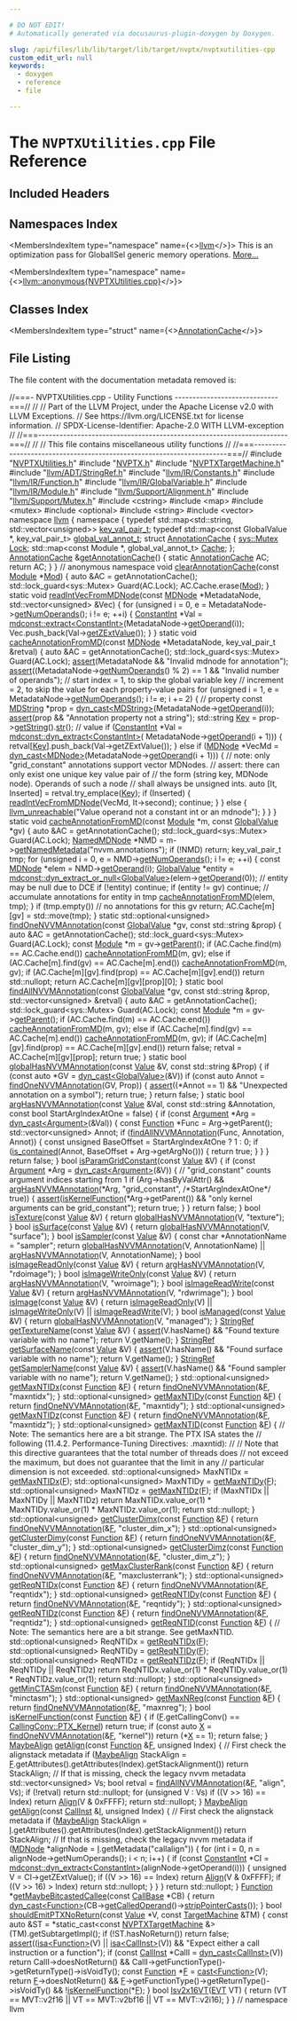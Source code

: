 ```yaml
---

# DO NOT EDIT!
# Automatically generated via docusaurus-plugin-doxygen by Doxygen.

slug: /api/files/lib/lib/target/lib/target/nvptx/nvptxutilities-cpp
custom_edit_url: null
keywords:
  - doxygen
  - reference
  - file

---
```





# The `NVPTXUtilities.cpp` File Reference

<DoxygenPage pluginConfig={pluginConfig}>



## Included Headers

<IncludesList>
<IncludesListItem
  filePath="NVPTXUtilities.h"
  permalink="/docs/api/files/lib/lib/target/lib/target/nvptx/nvptxutilities-h"
  isLocal="true" />
<IncludesListItem
  filePath="NVPTX.h"
  permalink="/docs/api/files/lib/lib/target/lib/target/nvptx/nvptx-h"
  isLocal="true" />
<IncludesListItem
  filePath="NVPTXTargetMachine.h"
  permalink="/docs/api/files/lib/lib/target/lib/target/nvptx/nvptxtargetmachine-h"
  isLocal="true" />
<IncludesListItem
  filePath="llvm/ADT/StringRef.h"
  permalink="/docs/api/files/include/include/llvm/include/llvm/adt/stringref-h"
  isLocal="true" />
<IncludesListItem
  filePath="llvm/IR/Constants.h"
  permalink="/docs/api/files/include/include/llvm/include/llvm/ir/constants-h"
  isLocal="true" />
<IncludesListItem
  filePath="llvm/IR/Function.h"
  permalink="/docs/api/files/include/include/llvm/include/llvm/ir/function-h"
  isLocal="true" />
<IncludesListItem
  filePath="llvm/IR/GlobalVariable.h"
  permalink="/docs/api/files/include/include/llvm/include/llvm/ir/globalvariable-h"
  isLocal="true" />
<IncludesListItem
  filePath="llvm/IR/Module.h"
  permalink="/docs/api/files/include/include/llvm/include/llvm/ir/module-h"
  isLocal="true" />
<IncludesListItem
  filePath="llvm/Support/Alignment.h"
  permalink="/docs/api/files/include/include/llvm/include/llvm/support/alignment-h"
  isLocal="true" />
<IncludesListItem
  filePath="llvm/Support/Mutex.h"
  permalink="/docs/api/files/include/include/llvm/include/llvm/support/mutex-h"
  isLocal="true" />
<IncludesListItem
  filePath="cstring"
  permalink=""
  isLocal="false" />
<IncludesListItem
  filePath="map"
  permalink=""
  isLocal="false" />
<IncludesListItem
  filePath="mutex"
  permalink=""
  isLocal="false" />
<IncludesListItem
  filePath="optional"
  permalink=""
  isLocal="false" />
<IncludesListItem
  filePath="string"
  permalink=""
  isLocal="false" />
<IncludesListItem
  filePath="vector"
  permalink=""
  isLocal="false" />
</IncludesList>

## Namespaces Index

<MembersIndex>

<MembersIndexItem
  type="namespace"
  name={<><a href="/docs/api/namespaces/llvm">llvm</a></>}>
This is an optimization pass for GlobalISel generic memory operations. <a href="/docs/api/namespaces/llvm/#details">More...</a>
</MembersIndexItem>

<MembersIndexItem
  type="namespace"
  name={<><a href="/docs/api/namespaces/llvm/anonymous-nvptxutilities-cpp-">llvm::anonymous&#123;NVPTXUtilities.cpp&#125;</a></>}>
</MembersIndexItem>

</MembersIndex>

## Classes Index

<MembersIndex>

<MembersIndexItem
  type="struct"
  name={<><a href="/docs/api/structs/llvm/anonymous-namespace-nvptxutilities-cpp-/annotationcache">AnnotationCache</a></>}>
</MembersIndexItem>

</MembersIndex>


## File Listing

The file content with the documentation metadata removed is:

<ProgramListing>

<Link id="l00001" /><CodeLine lineNumber="1"><span class="doxyHighlightComment">//===- NVPTXUtilities.cpp - Utility Functions -----------------------------===//</span></CodeLine>
<Link id="l00002" /><CodeLine lineNumber="2"><span class="doxyHighlightComment">//</span></CodeLine>
<Link id="l00003" /><CodeLine lineNumber="3"><span class="doxyHighlightComment">// Part of the LLVM Project, under the Apache License v2.0 with LLVM Exceptions.</span></CodeLine>
<Link id="l00004" /><CodeLine lineNumber="4"><span class="doxyHighlightComment">// See https://llvm.org/LICENSE.txt for license information.</span></CodeLine>
<Link id="l00005" /><CodeLine lineNumber="5"><span class="doxyHighlightComment">// SPDX-License-Identifier: Apache-2.0 WITH LLVM-exception</span></CodeLine>
<Link id="l00006" /><CodeLine lineNumber="6"><span class="doxyHighlightComment">//</span></CodeLine>
<Link id="l00007" /><CodeLine lineNumber="7"><span class="doxyHighlightComment">//===----------------------------------------------------------------------===//</span></CodeLine>
<Link id="l00008" /><CodeLine lineNumber="8"><span class="doxyHighlightComment">//</span></CodeLine>
<Link id="l00009" /><CodeLine lineNumber="9"><span class="doxyHighlightComment">// This file contains miscellaneous utility functions</span></CodeLine>
<Link id="l00010" /><CodeLine lineNumber="10"><span class="doxyHighlightComment">//</span></CodeLine>
<Link id="l00011" /><CodeLine lineNumber="11"><span class="doxyHighlightComment">//===----------------------------------------------------------------------===//</span></CodeLine>
<Link id="l00012" /><CodeLine lineNumber="12"></CodeLine>
<Link id="l00013" /><CodeLine lineNumber="13"><span class="doxyHighlightPreprocessor">#include &quot;<a href="/docs/api/files/lib/lib/target/lib/target/nvptx/nvptxutilities-h">NVPTXUtilities.h</a>&quot;</span></CodeLine>
<Link id="l00014" /><CodeLine lineNumber="14"><span class="doxyHighlightPreprocessor">#include &quot;<a href="/docs/api/files/lib/lib/target/lib/target/nvptx/nvptx-h">NVPTX.h</a>&quot;</span></CodeLine>
<Link id="l00015" /><CodeLine lineNumber="15"><span class="doxyHighlightPreprocessor">#include &quot;<a href="/docs/api/files/lib/lib/target/lib/target/nvptx/nvptxtargetmachine-h">NVPTXTargetMachine.h</a>&quot;</span></CodeLine>
<Link id="l00016" /><CodeLine lineNumber="16"><span class="doxyHighlightPreprocessor">#include &quot;<a href="/docs/api/files/include/include/llvm/include/llvm/adt/stringref-h">llvm/ADT/StringRef.h</a>&quot;</span></CodeLine>
<Link id="l00017" /><CodeLine lineNumber="17"><span class="doxyHighlightPreprocessor">#include &quot;<a href="/docs/api/files/include/include/llvm/include/llvm/ir/constants-h">llvm/IR/Constants.h</a>&quot;</span></CodeLine>
<Link id="l00018" /><CodeLine lineNumber="18"><span class="doxyHighlightPreprocessor">#include &quot;<a href="/docs/api/files/include/include/llvm/include/llvm/ir/function-h">llvm/IR/Function.h</a>&quot;</span></CodeLine>
<Link id="l00019" /><CodeLine lineNumber="19"><span class="doxyHighlightPreprocessor">#include &quot;<a href="/docs/api/files/include/include/llvm/include/llvm/ir/globalvariable-h">llvm/IR/GlobalVariable.h</a>&quot;</span></CodeLine>
<Link id="l00020" /><CodeLine lineNumber="20"><span class="doxyHighlightPreprocessor">#include &quot;<a href="/docs/api/files/include/include/llvm/include/llvm/ir/module-h">llvm/IR/Module.h</a>&quot;</span></CodeLine>
<Link id="l00021" /><CodeLine lineNumber="21"><span class="doxyHighlightPreprocessor">#include &quot;<a href="/docs/api/files/include/include/llvm/include/llvm/support/alignment-h">llvm/Support/Alignment.h</a>&quot;</span></CodeLine>
<Link id="l00022" /><CodeLine lineNumber="22"><span class="doxyHighlightPreprocessor">#include &quot;<a href="/docs/api/files/include/include/llvm/include/llvm/support/mutex-h">llvm/Support/Mutex.h</a>&quot;</span></CodeLine>
<Link id="l00023" /><CodeLine lineNumber="23"><span class="doxyHighlightPreprocessor">#include &lt;cstring&gt;</span></CodeLine>
<Link id="l00024" /><CodeLine lineNumber="24"><span class="doxyHighlightPreprocessor">#include &lt;map&gt;</span></CodeLine>
<Link id="l00025" /><CodeLine lineNumber="25"><span class="doxyHighlightPreprocessor">#include &lt;mutex&gt;</span></CodeLine>
<Link id="l00026" /><CodeLine lineNumber="26"><span class="doxyHighlightPreprocessor">#include &lt;optional&gt;</span></CodeLine>
<Link id="l00027" /><CodeLine lineNumber="27"><span class="doxyHighlightPreprocessor">#include &lt;string&gt;</span></CodeLine>
<Link id="l00028" /><CodeLine lineNumber="28"><span class="doxyHighlightPreprocessor">#include &lt;vector&gt;</span></CodeLine>
<Link id="l00029" /><CodeLine lineNumber="29"></CodeLine>
<Link id="l00030" /><CodeLine lineNumber="30"><span class="doxyHighlightKeyword">namespace </span><span class="doxyHighlight"><a href="/docs/api/namespaces/llvm">llvm</a> &#123;</span></CodeLine>
<Link id="l00031" /><CodeLine lineNumber="31"></CodeLine>
<Link id="l00032" /><CodeLine lineNumber="32" lineLink="/docs/api/namespaces/llvm/anonymous-nvptxutilities-cpp-"><span class="doxyHighlightKeyword">namespace </span><span class="doxyHighlight">&#123;</span></CodeLine>
<Link id="l00033" /><CodeLine lineNumber="33" lineLink="/docs/api/namespaces/llvm/anonymous-nvptxutilities-cpp-/#a94a0fa2944b11ac5415ef94b8fdbe0ab"><span class="doxyHighlightKeyword">typedef</span><span class="doxyHighlight"> std::map&lt;std::string, std::vector&lt;unsigned&gt;&gt; <a href="/docs/api/namespaces/llvm/anonymous-nvptxutilities-cpp-/#a94a0fa2944b11ac5415ef94b8fdbe0ab">key&#95;val&#95;pair&#95;t</a>;</span></CodeLine>
<Link id="l00034" /><CodeLine lineNumber="34" lineLink="/docs/api/namespaces/llvm/anonymous-nvptxutilities-cpp-/#af470e1f12e58de6dec686d0b2cec9313"><span class="doxyHighlightKeyword">typedef</span><span class="doxyHighlight"> std::map&lt;const GlobalValue &#42;, key&#95;val&#95;pair&#95;t&gt; <a href="/docs/api/namespaces/llvm/anonymous-nvptxutilities-cpp-/#af470e1f12e58de6dec686d0b2cec9313">global&#95;val&#95;annot&#95;t</a>;</span></CodeLine>
<Link id="l00035" /><CodeLine lineNumber="35"></CodeLine>
<Link id="l00036" /><CodeLine lineNumber="36" lineLink="/docs/api/structs/llvm/anonymous-namespace-nvptxutilities-cpp-/annotationcache"><span class="doxyHighlightKeyword">struct </span><span class="doxyHighlight"><a href="/docs/api/structs/llvm/anonymous-namespace-nvptxutilities-cpp-/annotationcache">AnnotationCache</a> &#123;</span></CodeLine>
<Link id="l00037" /><CodeLine lineNumber="37" lineLink="/docs/api/structs/llvm/anonymous-namespace-nvptxutilities-cpp-/annotationcache/#a474ef76528f28e203bf5c4debe0656da"><span class="doxyHighlight">  <a href="/docs/api/namespaces/llvm/sys/#a52d48084c5b60251870b6118e4670fee">sys::Mutex</a> <a href="/docs/api/structs/llvm/anonymous-namespace-nvptxutilities-cpp-/annotationcache/#a474ef76528f28e203bf5c4debe0656da">Lock</a>;</span></CodeLine>
<Link id="l00038" /><CodeLine lineNumber="38" lineLink="/docs/api/structs/llvm/anonymous-namespace-nvptxutilities-cpp-/annotationcache/#a3810e3b672aaa1e8f576d7abfb4ca006"><span class="doxyHighlight">  std::map&lt;const Module &#42;, global&#95;val&#95;annot&#95;t&gt; <a href="/docs/api/structs/llvm/anonymous-namespace-nvptxutilities-cpp-/annotationcache/#a3810e3b672aaa1e8f576d7abfb4ca006">Cache</a>;</span></CodeLine>
<Link id="l00039" /><CodeLine lineNumber="39"><span class="doxyHighlight">&#125;;</span></CodeLine>
<Link id="l00040" /><CodeLine lineNumber="40"></CodeLine>
<Link id="l00041" /><CodeLine lineNumber="41" lineLink="/docs/api/namespaces/llvm/anonymous-nvptxutilities-cpp-/#a25e576105f071f0e6f05c05ac46eec5d"><span class="doxyHighlight"><a href="/docs/api/structs/llvm/anonymous-namespace-nvptxutilities-cpp-/annotationcache">AnnotationCache</a> &amp;<a href="/docs/api/namespaces/llvm/anonymous-nvptxutilities-cpp-/#a25e576105f071f0e6f05c05ac46eec5d">getAnnotationCache</a>() &#123;</span></CodeLine>
<Link id="l00042" /><CodeLine lineNumber="42"><span class="doxyHighlight">  </span><span class="doxyHighlightKeyword">static</span><span class="doxyHighlight"> <a href="/docs/api/structs/llvm/anonymous-namespace-nvptxutilities-cpp-/annotationcache">AnnotationCache</a> AC;</span></CodeLine>
<Link id="l00043" /><CodeLine lineNumber="43"><span class="doxyHighlight">  </span><span class="doxyHighlightKeywordFlow">return</span><span class="doxyHighlight"> AC;</span></CodeLine>
<Link id="l00044" /><CodeLine lineNumber="44"><span class="doxyHighlight">&#125;</span></CodeLine>
<Link id="l00045" /><CodeLine lineNumber="45"><span class="doxyHighlight">&#125; </span><span class="doxyHighlightComment">// anonymous namespace</span></CodeLine>
<Link id="l00046" /><CodeLine lineNumber="46"></CodeLine>
<Link id="l00047" /><CodeLine lineNumber="47" lineLink="/docs/api/namespaces/llvm/#a7aff7c97df1968a9765e1f44a5e745fa"><span class="doxyHighlightKeywordType">void</span><span class="doxyHighlight"> <a href="/docs/api/namespaces/llvm/#a7aff7c97df1968a9765e1f44a5e745fa">clearAnnotationCache</a>(</span><span class="doxyHighlightKeyword">const</span><span class="doxyHighlight"> <a href="/docs/api/classes/llvm/module">Module</a> &#42;<a href="/docs/api/namespaces/llvm/#a9db8c44b250b90e3ab7e4d144e7c9c2ea7aeb0277500c86e4aa6bd23f9a737942">Mod</a>) &#123;</span></CodeLine>
<Link id="l00048" /><CodeLine lineNumber="48"><span class="doxyHighlight">  </span><span class="doxyHighlightKeyword">auto</span><span class="doxyHighlight"> &amp;AC = getAnnotationCache();</span></CodeLine>
<Link id="l00049" /><CodeLine lineNumber="49"><span class="doxyHighlight">  std::lock&#95;guard&lt;sys::Mutex&gt; Guard(AC.Lock);</span></CodeLine>
<Link id="l00050" /><CodeLine lineNumber="50"><span class="doxyHighlight">  AC.Cache.erase(<a href="/docs/api/namespaces/llvm/#a9db8c44b250b90e3ab7e4d144e7c9c2ea7aeb0277500c86e4aa6bd23f9a737942">Mod</a>);</span></CodeLine>
<Link id="l00051" /><CodeLine lineNumber="51"><span class="doxyHighlight">&#125;</span></CodeLine>
<Link id="l00052" /><CodeLine lineNumber="52"></CodeLine>
<Link id="l00053" /><CodeLine lineNumber="53" lineLink="/docs/api/namespaces/llvm/#a1b14864699b62834e6644a2692c3743e"><span class="doxyHighlightKeyword">static</span><span class="doxyHighlight"> </span><span class="doxyHighlightKeywordType">void</span><span class="doxyHighlight"> <a href="/docs/api/namespaces/llvm/#a1b14864699b62834e6644a2692c3743e">readIntVecFromMDNode</a>(</span><span class="doxyHighlightKeyword">const</span><span class="doxyHighlight"> <a href="/docs/api/classes/llvm/mdnode">MDNode</a> &#42;MetadataNode,</span></CodeLine>
<Link id="l00054" /><CodeLine lineNumber="54"><span class="doxyHighlight">                                 std::vector&lt;unsigned&gt; &amp;Vec) &#123;</span></CodeLine>
<Link id="l00055" /><CodeLine lineNumber="55"><span class="doxyHighlight">  </span><span class="doxyHighlightKeywordFlow">for</span><span class="doxyHighlight"> (</span><span class="doxyHighlightKeywordType">unsigned</span><span class="doxyHighlight"> i = 0, e = MetadataNode-&gt;<a href="/docs/api/classes/llvm/mdnode/#aa4068e37ec583962685e3567dc102ae5">getNumOperands</a>(); i != e; ++i) &#123;</span></CodeLine>
<Link id="l00056" /><CodeLine lineNumber="56"><span class="doxyHighlight">    <a href="/docs/api/classes/llvm/constantint">ConstantInt</a> &#42;Val =</span></CodeLine>
<Link id="l00057" /><CodeLine lineNumber="57"><span class="doxyHighlight">        <a href="/docs/api/namespaces/llvm/mdconst/#ad938857d6c6603847adf3a8cbe403d17">mdconst::extract&lt;ConstantInt&gt;</a>(MetadataNode-&gt;<a href="/docs/api/classes/llvm/mdnode/#a42409838a49255a3770da1469872f20b">getOperand</a>(i));</span></CodeLine>
<Link id="l00058" /><CodeLine lineNumber="58"><span class="doxyHighlight">    Vec.push&#95;back(Val-&gt;<a href="/docs/api/classes/llvm/constantint/#ac09a21c371a9c535cbc13e8f82503aec">getZExtValue</a>());</span></CodeLine>
<Link id="l00059" /><CodeLine lineNumber="59"><span class="doxyHighlight">  &#125;</span></CodeLine>
<Link id="l00060" /><CodeLine lineNumber="60"><span class="doxyHighlight">&#125;</span></CodeLine>
<Link id="l00061" /><CodeLine lineNumber="61"></CodeLine>
<Link id="l00062" /><CodeLine lineNumber="62" lineLink="/docs/api/namespaces/llvm/#a78b74816ecfd86997bf31b5bc2eb0cd1"><span class="doxyHighlightKeyword">static</span><span class="doxyHighlight"> </span><span class="doxyHighlightKeywordType">void</span><span class="doxyHighlight"> <a href="/docs/api/namespaces/llvm/#a78b74816ecfd86997bf31b5bc2eb0cd1">cacheAnnotationFromMD</a>(</span><span class="doxyHighlightKeyword">const</span><span class="doxyHighlight"> <a href="/docs/api/classes/llvm/mdnode">MDNode</a> &#42;MetadataNode,</span></CodeLine>
<Link id="l00063" /><CodeLine lineNumber="63"><span class="doxyHighlight">                                  key&#95;val&#95;pair&#95;t &amp;retval) &#123;</span></CodeLine>
<Link id="l00064" /><CodeLine lineNumber="64"><span class="doxyHighlight">  </span><span class="doxyHighlightKeyword">auto</span><span class="doxyHighlight"> &amp;AC = getAnnotationCache();</span></CodeLine>
<Link id="l00065" /><CodeLine lineNumber="65"><span class="doxyHighlight">  std::lock&#95;guard&lt;sys::Mutex&gt; Guard(AC.Lock);</span></CodeLine>
<Link id="l00066" /><CodeLine lineNumber="66"><span class="doxyHighlight">  <a href="/docs/api/files/lib/lib/target/lib/target/amdgpu/silowercontrolflow-cpp/#a4868c5d81c5ccc98c47aeab6244346a0">assert</a>(MetadataNode &amp;&amp; </span><span class="doxyHighlightStringLiteral">&quot;Invalid mdnode for annotation&quot;</span><span class="doxyHighlight">);</span></CodeLine>
<Link id="l00067" /><CodeLine lineNumber="67"><span class="doxyHighlight">  <a href="/docs/api/files/lib/lib/target/lib/target/amdgpu/silowercontrolflow-cpp/#a4868c5d81c5ccc98c47aeab6244346a0">assert</a>((MetadataNode-&gt;<a href="/docs/api/classes/llvm/mdnode/#aa4068e37ec583962685e3567dc102ae5">getNumOperands</a>() % 2) == 1 &amp;&amp;</span></CodeLine>
<Link id="l00068" /><CodeLine lineNumber="68"><span class="doxyHighlight">         </span><span class="doxyHighlightStringLiteral">&quot;Invalid number of operands&quot;</span><span class="doxyHighlight">);</span></CodeLine>
<Link id="l00069" /><CodeLine lineNumber="69"><span class="doxyHighlight">  </span><span class="doxyHighlightComment">// start index = 1, to skip the global variable key</span></CodeLine>
<Link id="l00070" /><CodeLine lineNumber="70"><span class="doxyHighlight">  </span><span class="doxyHighlightComment">// increment = 2, to skip the value for each property-value pairs</span></CodeLine>
<Link id="l00071" /><CodeLine lineNumber="71"><span class="doxyHighlight">  </span><span class="doxyHighlightKeywordFlow">for</span><span class="doxyHighlight"> (</span><span class="doxyHighlightKeywordType">unsigned</span><span class="doxyHighlight"> i = 1, e = MetadataNode-&gt;<a href="/docs/api/classes/llvm/mdnode/#aa4068e37ec583962685e3567dc102ae5">getNumOperands</a>(); i != e; i += 2) &#123;</span></CodeLine>
<Link id="l00072" /><CodeLine lineNumber="72"><span class="doxyHighlight">    </span><span class="doxyHighlightComment">// property</span></CodeLine>
<Link id="l00073" /><CodeLine lineNumber="73"><span class="doxyHighlight">    </span><span class="doxyHighlightKeyword">const</span><span class="doxyHighlight"> <a href="/docs/api/classes/llvm/mdstring">MDString</a> &#42;prop = <a href="/docs/api/namespaces/llvm/#a22eeee01734061ac1b31ccd994c49eef">dyn&#95;cast&lt;MDString&gt;</a>(MetadataNode-&gt;<a href="/docs/api/classes/llvm/mdnode/#a42409838a49255a3770da1469872f20b">getOperand</a>(i));</span></CodeLine>
<Link id="l00074" /><CodeLine lineNumber="74"><span class="doxyHighlight">    <a href="/docs/api/files/lib/lib/target/lib/target/amdgpu/silowercontrolflow-cpp/#a4868c5d81c5ccc98c47aeab6244346a0">assert</a>(prop &amp;&amp; </span><span class="doxyHighlightStringLiteral">&quot;Annotation property not a string&quot;</span><span class="doxyHighlight">);</span></CodeLine>
<Link id="l00075" /><CodeLine lineNumber="75"><span class="doxyHighlight">    std::string <a href="/docs/api/namespaces/llvm/#a98c6256d0644613c6b5b3e2ef06ef5ce">Key</a> = prop-&gt;<a href="/docs/api/classes/llvm/mdstring/#ae44259d9edd71181ea8b89d18f27a967">getString</a>().<a href="/docs/api/classes/llvm/stringref/#a223dd14e7d12bc5cea01889b972a98b2">str</a>();</span></CodeLine>
<Link id="l00076" /><CodeLine lineNumber="76"></CodeLine>
<Link id="l00077" /><CodeLine lineNumber="77"><span class="doxyHighlight">    </span><span class="doxyHighlightComment">// value</span></CodeLine>
<Link id="l00078" /><CodeLine lineNumber="78"><span class="doxyHighlight">    </span><span class="doxyHighlightKeywordFlow">if</span><span class="doxyHighlight"> (<a href="/docs/api/classes/llvm/constantint">ConstantInt</a> &#42;Val = <a href="/docs/api/namespaces/llvm/mdconst/#ad7ca5290dc5789cbeae763690e6edccf">mdconst::dyn&#95;extract&lt;ConstantInt&gt;</a>(</span></CodeLine>
<Link id="l00079" /><CodeLine lineNumber="79"><span class="doxyHighlight">            MetadataNode-&gt;<a href="/docs/api/classes/llvm/mdnode/#a42409838a49255a3770da1469872f20b">getOperand</a>(i + 1))) &#123;</span></CodeLine>
<Link id="l00080" /><CodeLine lineNumber="80"><span class="doxyHighlight">      retval&#91;<a href="/docs/api/namespaces/llvm/#a98c6256d0644613c6b5b3e2ef06ef5ce">Key</a>&#93;.push&#95;back(Val-&gt;getZExtValue());</span></CodeLine>
<Link id="l00081" /><CodeLine lineNumber="81"><span class="doxyHighlight">    &#125; </span><span class="doxyHighlightKeywordFlow">else</span><span class="doxyHighlight"> </span><span class="doxyHighlightKeywordFlow">if</span><span class="doxyHighlight"> (<a href="/docs/api/classes/llvm/mdnode">MDNode</a> &#42;VecMd =</span></CodeLine>
<Link id="l00082" /><CodeLine lineNumber="82"><span class="doxyHighlight">                   <a href="/docs/api/namespaces/llvm/#a22eeee01734061ac1b31ccd994c49eef">dyn&#95;cast&lt;MDNode&gt;</a>(MetadataNode-&gt;<a href="/docs/api/classes/llvm/mdnode/#a42409838a49255a3770da1469872f20b">getOperand</a>(i + 1))) &#123;</span></CodeLine>
<Link id="l00083" /><CodeLine lineNumber="83"><span class="doxyHighlight">      </span><span class="doxyHighlightComment">// note: only &quot;grid&#95;constant&quot; annotations support vector MDNodes.</span></CodeLine>
<Link id="l00084" /><CodeLine lineNumber="84"><span class="doxyHighlight">      </span><span class="doxyHighlightComment">// assert: there can only exist one unique key value pair of</span></CodeLine>
<Link id="l00085" /><CodeLine lineNumber="85"><span class="doxyHighlight">      </span><span class="doxyHighlightComment">// the form (string key, MDNode node). Operands of such a node</span></CodeLine>
<Link id="l00086" /><CodeLine lineNumber="86"><span class="doxyHighlight">      </span><span class="doxyHighlightComment">// shall always be unsigned ints.</span></CodeLine>
<Link id="l00087" /><CodeLine lineNumber="87"><span class="doxyHighlight">      </span><span class="doxyHighlightKeyword">auto</span><span class="doxyHighlight"> &#91;It, Inserted&#93; = retval.try&#95;emplace(<a href="/docs/api/namespaces/llvm/#a98c6256d0644613c6b5b3e2ef06ef5ce">Key</a>);</span></CodeLine>
<Link id="l00088" /><CodeLine lineNumber="88"><span class="doxyHighlight">      </span><span class="doxyHighlightKeywordFlow">if</span><span class="doxyHighlight"> (Inserted) &#123;</span></CodeLine>
<Link id="l00089" /><CodeLine lineNumber="89"><span class="doxyHighlight">        <a href="/docs/api/namespaces/llvm/#a1b14864699b62834e6644a2692c3743e">readIntVecFromMDNode</a>(VecMd, It-&gt;second);</span></CodeLine>
<Link id="l00090" /><CodeLine lineNumber="90"><span class="doxyHighlight">        </span><span class="doxyHighlightKeywordFlow">continue</span><span class="doxyHighlight">;</span></CodeLine>
<Link id="l00091" /><CodeLine lineNumber="91"><span class="doxyHighlight">      &#125;</span></CodeLine>
<Link id="l00092" /><CodeLine lineNumber="92"><span class="doxyHighlight">    &#125; </span><span class="doxyHighlightKeywordFlow">else</span><span class="doxyHighlight"> &#123;</span></CodeLine>
<Link id="l00093" /><CodeLine lineNumber="93"><span class="doxyHighlight">      <a href="/docs/api/files/include/include/llvm/include/llvm/support/errorhandling-h/#ace243f5c25697a1107cce46626b3dc94">llvm&#95;unreachable</a>(</span><span class="doxyHighlightStringLiteral">&quot;Value operand not a constant int or an mdnode&quot;</span><span class="doxyHighlight">);</span></CodeLine>
<Link id="l00094" /><CodeLine lineNumber="94"><span class="doxyHighlight">    &#125;</span></CodeLine>
<Link id="l00095" /><CodeLine lineNumber="95"><span class="doxyHighlight">  &#125;</span></CodeLine>
<Link id="l00096" /><CodeLine lineNumber="96"><span class="doxyHighlight">&#125;</span></CodeLine>
<Link id="l00097" /><CodeLine lineNumber="97"></CodeLine>
<Link id="l00098" /><CodeLine lineNumber="98" lineLink="/docs/api/namespaces/llvm/#a3a75955141a4289e3ff78d21aea406a6"><span class="doxyHighlightKeyword">static</span><span class="doxyHighlight"> </span><span class="doxyHighlightKeywordType">void</span><span class="doxyHighlight"> <a href="/docs/api/namespaces/llvm/#a78b74816ecfd86997bf31b5bc2eb0cd1">cacheAnnotationFromMD</a>(</span><span class="doxyHighlightKeyword">const</span><span class="doxyHighlight"> <a href="/docs/api/classes/llvm/module">Module</a> &#42;m, </span><span class="doxyHighlightKeyword">const</span><span class="doxyHighlight"> <a href="/docs/api/classes/llvm/globalvalue">GlobalValue</a> &#42;gv) &#123;</span></CodeLine>
<Link id="l00099" /><CodeLine lineNumber="99"><span class="doxyHighlight">  </span><span class="doxyHighlightKeyword">auto</span><span class="doxyHighlight"> &amp;AC = getAnnotationCache();</span></CodeLine>
<Link id="l00100" /><CodeLine lineNumber="100"><span class="doxyHighlight">  std::lock&#95;guard&lt;sys::Mutex&gt; Guard(AC.Lock);</span></CodeLine>
<Link id="l00101" /><CodeLine lineNumber="101"><span class="doxyHighlight">  <a href="/docs/api/classes/llvm/namedmdnode">NamedMDNode</a> &#42;NMD = m-&gt;<a href="/docs/api/classes/llvm/module/#a06bb57eb1830a137e7b8f8b25908ed24">getNamedMetadata</a>(</span><span class="doxyHighlightStringLiteral">&quot;nvvm.annotations&quot;</span><span class="doxyHighlight">);</span></CodeLine>
<Link id="l00102" /><CodeLine lineNumber="102"><span class="doxyHighlight">  </span><span class="doxyHighlightKeywordFlow">if</span><span class="doxyHighlight"> (!NMD)</span></CodeLine>
<Link id="l00103" /><CodeLine lineNumber="103"><span class="doxyHighlight">    </span><span class="doxyHighlightKeywordFlow">return</span><span class="doxyHighlight">;</span></CodeLine>
<Link id="l00104" /><CodeLine lineNumber="104"><span class="doxyHighlight">  key&#95;val&#95;pair&#95;t tmp;</span></CodeLine>
<Link id="l00105" /><CodeLine lineNumber="105"><span class="doxyHighlight">  </span><span class="doxyHighlightKeywordFlow">for</span><span class="doxyHighlight"> (</span><span class="doxyHighlightKeywordType">unsigned</span><span class="doxyHighlight"> i = 0, e = NMD-&gt;<a href="/docs/api/classes/llvm/namedmdnode/#acde8007e0e69969423e2de52343b702f">getNumOperands</a>(); i != e; ++i) &#123;</span></CodeLine>
<Link id="l00106" /><CodeLine lineNumber="106"><span class="doxyHighlight">    </span><span class="doxyHighlightKeyword">const</span><span class="doxyHighlight"> <a href="/docs/api/classes/llvm/mdnode">MDNode</a> &#42;elem = NMD-&gt;<a href="/docs/api/classes/llvm/namedmdnode/#aa24b566603d206b0e74bf63daf521078">getOperand</a>(i);</span></CodeLine>
<Link id="l00107" /><CodeLine lineNumber="107"></CodeLine>
<Link id="l00108" /><CodeLine lineNumber="108"><span class="doxyHighlight">    <a href="/docs/api/classes/llvm/globalvalue">GlobalValue</a> &#42;entity =</span></CodeLine>
<Link id="l00109" /><CodeLine lineNumber="109"><span class="doxyHighlight">        <a href="/docs/api/namespaces/llvm/mdconst/#a2d40c0621205b0cbd5f642d970cbb896">mdconst::dyn&#95;extract&#95;or&#95;null&lt;GlobalValue&gt;</a>(elem-&gt;<a href="/docs/api/classes/llvm/mdnode/#a42409838a49255a3770da1469872f20b">getOperand</a>(0));</span></CodeLine>
<Link id="l00110" /><CodeLine lineNumber="110"><span class="doxyHighlight">    </span><span class="doxyHighlightComment">// entity may be null due to DCE</span></CodeLine>
<Link id="l00111" /><CodeLine lineNumber="111"><span class="doxyHighlight">    </span><span class="doxyHighlightKeywordFlow">if</span><span class="doxyHighlight"> (!entity)</span></CodeLine>
<Link id="l00112" /><CodeLine lineNumber="112"><span class="doxyHighlight">      </span><span class="doxyHighlightKeywordFlow">continue</span><span class="doxyHighlight">;</span></CodeLine>
<Link id="l00113" /><CodeLine lineNumber="113"><span class="doxyHighlight">    </span><span class="doxyHighlightKeywordFlow">if</span><span class="doxyHighlight"> (entity != gv)</span></CodeLine>
<Link id="l00114" /><CodeLine lineNumber="114"><span class="doxyHighlight">      </span><span class="doxyHighlightKeywordFlow">continue</span><span class="doxyHighlight">;</span></CodeLine>
<Link id="l00115" /><CodeLine lineNumber="115"></CodeLine>
<Link id="l00116" /><CodeLine lineNumber="116"><span class="doxyHighlight">    </span><span class="doxyHighlightComment">// accumulate annotations for entity in tmp</span></CodeLine>
<Link id="l00117" /><CodeLine lineNumber="117"><span class="doxyHighlight">    <a href="/docs/api/namespaces/llvm/#a78b74816ecfd86997bf31b5bc2eb0cd1">cacheAnnotationFromMD</a>(elem, tmp);</span></CodeLine>
<Link id="l00118" /><CodeLine lineNumber="118"><span class="doxyHighlight">  &#125;</span></CodeLine>
<Link id="l00119" /><CodeLine lineNumber="119"></CodeLine>
<Link id="l00120" /><CodeLine lineNumber="120"><span class="doxyHighlight">  </span><span class="doxyHighlightKeywordFlow">if</span><span class="doxyHighlight"> (tmp.empty()) </span><span class="doxyHighlightComment">// no annotations for this gv</span></CodeLine>
<Link id="l00121" /><CodeLine lineNumber="121"><span class="doxyHighlight">    </span><span class="doxyHighlightKeywordFlow">return</span><span class="doxyHighlight">;</span></CodeLine>
<Link id="l00122" /><CodeLine lineNumber="122"></CodeLine>
<Link id="l00123" /><CodeLine lineNumber="123"><span class="doxyHighlight">  AC.Cache&#91;m&#93;&#91;gv&#93; = std::move(tmp);</span></CodeLine>
<Link id="l00124" /><CodeLine lineNumber="124"><span class="doxyHighlight">&#125;</span></CodeLine>
<Link id="l00125" /><CodeLine lineNumber="125"></CodeLine>
<Link id="l00126" /><CodeLine lineNumber="126" lineLink="/docs/api/namespaces/llvm/#ac1dd7ea698f877f9b1aa11040f40f6d6"><span class="doxyHighlightKeyword">static</span><span class="doxyHighlight"> std::optional&lt;unsigned&gt; <a href="/docs/api/namespaces/llvm/#ac1dd7ea698f877f9b1aa11040f40f6d6">findOneNVVMAnnotation</a>(</span><span class="doxyHighlightKeyword">const</span><span class="doxyHighlight"> <a href="/docs/api/classes/llvm/globalvalue">GlobalValue</a> &#42;gv,</span></CodeLine>
<Link id="l00127" /><CodeLine lineNumber="127"><span class="doxyHighlight">                                                     </span><span class="doxyHighlightKeyword">const</span><span class="doxyHighlight"> std::string &amp;prop) &#123;</span></CodeLine>
<Link id="l00128" /><CodeLine lineNumber="128"><span class="doxyHighlight">  </span><span class="doxyHighlightKeyword">auto</span><span class="doxyHighlight"> &amp;AC = getAnnotationCache();</span></CodeLine>
<Link id="l00129" /><CodeLine lineNumber="129"><span class="doxyHighlight">  std::lock&#95;guard&lt;sys::Mutex&gt; Guard(AC.Lock);</span></CodeLine>
<Link id="l00130" /><CodeLine lineNumber="130"><span class="doxyHighlight">  </span><span class="doxyHighlightKeyword">const</span><span class="doxyHighlight"> <a href="/docs/api/classes/llvm/module">Module</a> &#42;m = gv-&gt;<a href="/docs/api/classes/llvm/globalvalue/#a739b30c811f1eece61b05320ddf44e5b">getParent</a>();</span></CodeLine>
<Link id="l00131" /><CodeLine lineNumber="131"><span class="doxyHighlight">  </span><span class="doxyHighlightKeywordFlow">if</span><span class="doxyHighlight"> (AC.Cache.find(m) == AC.Cache.end())</span></CodeLine>
<Link id="l00132" /><CodeLine lineNumber="132"><span class="doxyHighlight">    <a href="/docs/api/namespaces/llvm/#a78b74816ecfd86997bf31b5bc2eb0cd1">cacheAnnotationFromMD</a>(m, gv);</span></CodeLine>
<Link id="l00133" /><CodeLine lineNumber="133"><span class="doxyHighlight">  </span><span class="doxyHighlightKeywordFlow">else</span><span class="doxyHighlight"> </span><span class="doxyHighlightKeywordFlow">if</span><span class="doxyHighlight"> (AC.Cache&#91;m&#93;.find(gv) == AC.Cache&#91;m&#93;.end())</span></CodeLine>
<Link id="l00134" /><CodeLine lineNumber="134"><span class="doxyHighlight">    <a href="/docs/api/namespaces/llvm/#a78b74816ecfd86997bf31b5bc2eb0cd1">cacheAnnotationFromMD</a>(m, gv);</span></CodeLine>
<Link id="l00135" /><CodeLine lineNumber="135"><span class="doxyHighlight">  </span><span class="doxyHighlightKeywordFlow">if</span><span class="doxyHighlight"> (AC.Cache&#91;m&#93;&#91;gv&#93;.find(prop) == AC.Cache&#91;m&#93;&#91;gv&#93;.end())</span></CodeLine>
<Link id="l00136" /><CodeLine lineNumber="136"><span class="doxyHighlight">    </span><span class="doxyHighlightKeywordFlow">return</span><span class="doxyHighlight"> std::nullopt;</span></CodeLine>
<Link id="l00137" /><CodeLine lineNumber="137"><span class="doxyHighlight">  </span><span class="doxyHighlightKeywordFlow">return</span><span class="doxyHighlight"> AC.Cache&#91;m&#93;&#91;gv&#93;&#91;prop&#93;&#91;0&#93;;</span></CodeLine>
<Link id="l00138" /><CodeLine lineNumber="138"><span class="doxyHighlight">&#125;</span></CodeLine>
<Link id="l00139" /><CodeLine lineNumber="139"></CodeLine>
<Link id="l00140" /><CodeLine lineNumber="140" lineLink="/docs/api/namespaces/llvm/#a9403490bd29139e7b814f7402cc3e87b"><span class="doxyHighlightKeyword">static</span><span class="doxyHighlight"> </span><span class="doxyHighlightKeywordType">bool</span><span class="doxyHighlight"> <a href="/docs/api/namespaces/llvm/#a9403490bd29139e7b814f7402cc3e87b">findAllNVVMAnnotation</a>(</span><span class="doxyHighlightKeyword">const</span><span class="doxyHighlight"> <a href="/docs/api/classes/llvm/globalvalue">GlobalValue</a> &#42;gv,</span></CodeLine>
<Link id="l00141" /><CodeLine lineNumber="141"><span class="doxyHighlight">                                  </span><span class="doxyHighlightKeyword">const</span><span class="doxyHighlight"> std::string &amp;prop,</span></CodeLine>
<Link id="l00142" /><CodeLine lineNumber="142"><span class="doxyHighlight">                                  std::vector&lt;unsigned&gt; &amp;retval) &#123;</span></CodeLine>
<Link id="l00143" /><CodeLine lineNumber="143"><span class="doxyHighlight">  </span><span class="doxyHighlightKeyword">auto</span><span class="doxyHighlight"> &amp;AC = getAnnotationCache();</span></CodeLine>
<Link id="l00144" /><CodeLine lineNumber="144"><span class="doxyHighlight">  std::lock&#95;guard&lt;sys::Mutex&gt; Guard(AC.Lock);</span></CodeLine>
<Link id="l00145" /><CodeLine lineNumber="145"><span class="doxyHighlight">  </span><span class="doxyHighlightKeyword">const</span><span class="doxyHighlight"> <a href="/docs/api/classes/llvm/module">Module</a> &#42;m = gv-&gt;<a href="/docs/api/classes/llvm/globalvalue/#a739b30c811f1eece61b05320ddf44e5b">getParent</a>();</span></CodeLine>
<Link id="l00146" /><CodeLine lineNumber="146"><span class="doxyHighlight">  </span><span class="doxyHighlightKeywordFlow">if</span><span class="doxyHighlight"> (AC.Cache.find(m) == AC.Cache.end())</span></CodeLine>
<Link id="l00147" /><CodeLine lineNumber="147"><span class="doxyHighlight">    <a href="/docs/api/namespaces/llvm/#a78b74816ecfd86997bf31b5bc2eb0cd1">cacheAnnotationFromMD</a>(m, gv);</span></CodeLine>
<Link id="l00148" /><CodeLine lineNumber="148"><span class="doxyHighlight">  </span><span class="doxyHighlightKeywordFlow">else</span><span class="doxyHighlight"> </span><span class="doxyHighlightKeywordFlow">if</span><span class="doxyHighlight"> (AC.Cache&#91;m&#93;.find(gv) == AC.Cache&#91;m&#93;.end())</span></CodeLine>
<Link id="l00149" /><CodeLine lineNumber="149"><span class="doxyHighlight">    <a href="/docs/api/namespaces/llvm/#a78b74816ecfd86997bf31b5bc2eb0cd1">cacheAnnotationFromMD</a>(m, gv);</span></CodeLine>
<Link id="l00150" /><CodeLine lineNumber="150"><span class="doxyHighlight">  </span><span class="doxyHighlightKeywordFlow">if</span><span class="doxyHighlight"> (AC.Cache&#91;m&#93;&#91;gv&#93;.find(prop) == AC.Cache&#91;m&#93;&#91;gv&#93;.end())</span></CodeLine>
<Link id="l00151" /><CodeLine lineNumber="151"><span class="doxyHighlight">    </span><span class="doxyHighlightKeywordFlow">return</span><span class="doxyHighlight"> </span><span class="doxyHighlightKeyword">false</span><span class="doxyHighlight">;</span></CodeLine>
<Link id="l00152" /><CodeLine lineNumber="152"><span class="doxyHighlight">  retval = AC.Cache&#91;m&#93;&#91;gv&#93;&#91;prop&#93;;</span></CodeLine>
<Link id="l00153" /><CodeLine lineNumber="153"><span class="doxyHighlight">  </span><span class="doxyHighlightKeywordFlow">return</span><span class="doxyHighlight"> </span><span class="doxyHighlightKeyword">true</span><span class="doxyHighlight">;</span></CodeLine>
<Link id="l00154" /><CodeLine lineNumber="154"><span class="doxyHighlight">&#125;</span></CodeLine>
<Link id="l00155" /><CodeLine lineNumber="155"></CodeLine>
<Link id="l00156" /><CodeLine lineNumber="156" lineLink="/docs/api/namespaces/llvm/#a0bedec94003d7dbbca3c4969ea3e16ac"><span class="doxyHighlightKeyword">static</span><span class="doxyHighlight"> </span><span class="doxyHighlightKeywordType">bool</span><span class="doxyHighlight"> <a href="/docs/api/namespaces/llvm/#a0bedec94003d7dbbca3c4969ea3e16ac">globalHasNVVMAnnotation</a>(</span><span class="doxyHighlightKeyword">const</span><span class="doxyHighlight"> <a href="/docs/api/classes/llvm/value">Value</a> &amp;V, </span><span class="doxyHighlightKeyword">const</span><span class="doxyHighlight"> std::string &amp;Prop) &#123;</span></CodeLine>
<Link id="l00157" /><CodeLine lineNumber="157"><span class="doxyHighlight">  </span><span class="doxyHighlightKeywordFlow">if</span><span class="doxyHighlight"> (</span><span class="doxyHighlightKeyword">const</span><span class="doxyHighlight"> </span><span class="doxyHighlightKeyword">auto</span><span class="doxyHighlight"> &#42;GV = <a href="/docs/api/namespaces/llvm/#a22eeee01734061ac1b31ccd994c49eef">dyn&#95;cast&lt;GlobalValue&gt;</a>(&amp;V))</span></CodeLine>
<Link id="l00158" /><CodeLine lineNumber="158"><span class="doxyHighlight">    </span><span class="doxyHighlightKeywordFlow">if</span><span class="doxyHighlight"> (</span><span class="doxyHighlightKeyword">const</span><span class="doxyHighlight"> </span><span class="doxyHighlightKeyword">auto</span><span class="doxyHighlight"> Annot = <a href="/docs/api/namespaces/llvm/#ac1dd7ea698f877f9b1aa11040f40f6d6">findOneNVVMAnnotation</a>(GV, Prop)) &#123;</span></CodeLine>
<Link id="l00159" /><CodeLine lineNumber="159"><span class="doxyHighlight">      <a href="/docs/api/files/lib/lib/target/lib/target/amdgpu/silowercontrolflow-cpp/#a4868c5d81c5ccc98c47aeab6244346a0">assert</a>((&#42;Annot == 1) &amp;&amp; </span><span class="doxyHighlightStringLiteral">&quot;Unexpected annotation on a symbol&quot;</span><span class="doxyHighlight">);</span></CodeLine>
<Link id="l00160" /><CodeLine lineNumber="160"><span class="doxyHighlight">      </span><span class="doxyHighlightKeywordFlow">return</span><span class="doxyHighlight"> </span><span class="doxyHighlightKeyword">true</span><span class="doxyHighlight">;</span></CodeLine>
<Link id="l00161" /><CodeLine lineNumber="161"><span class="doxyHighlight">    &#125;</span></CodeLine>
<Link id="l00162" /><CodeLine lineNumber="162"></CodeLine>
<Link id="l00163" /><CodeLine lineNumber="163"><span class="doxyHighlight">  </span><span class="doxyHighlightKeywordFlow">return</span><span class="doxyHighlight"> </span><span class="doxyHighlightKeyword">false</span><span class="doxyHighlight">;</span></CodeLine>
<Link id="l00164" /><CodeLine lineNumber="164"><span class="doxyHighlight">&#125;</span></CodeLine>
<Link id="l00165" /><CodeLine lineNumber="165"></CodeLine>
<Link id="l00166" /><CodeLine lineNumber="166" lineLink="/docs/api/namespaces/llvm/#aaf9d8be1cefd49d5a1915e1978a6f425"><span class="doxyHighlightKeyword">static</span><span class="doxyHighlight"> </span><span class="doxyHighlightKeywordType">bool</span><span class="doxyHighlight"> <a href="/docs/api/namespaces/llvm/#aaf9d8be1cefd49d5a1915e1978a6f425">argHasNVVMAnnotation</a>(</span><span class="doxyHighlightKeyword">const</span><span class="doxyHighlight"> <a href="/docs/api/classes/llvm/value">Value</a> &amp;Val,</span></CodeLine>
<Link id="l00167" /><CodeLine lineNumber="167"><span class="doxyHighlight">                                 </span><span class="doxyHighlightKeyword">const</span><span class="doxyHighlight"> std::string &amp;Annotation,</span></CodeLine>
<Link id="l00168" /><CodeLine lineNumber="168"><span class="doxyHighlight">                                 </span><span class="doxyHighlightKeyword">const</span><span class="doxyHighlight"> </span><span class="doxyHighlightKeywordType">bool</span><span class="doxyHighlight"> StartArgIndexAtOne = </span><span class="doxyHighlightKeyword">false</span><span class="doxyHighlight">) &#123;</span></CodeLine>
<Link id="l00169" /><CodeLine lineNumber="169"><span class="doxyHighlight">  </span><span class="doxyHighlightKeywordFlow">if</span><span class="doxyHighlight"> (</span><span class="doxyHighlightKeyword">const</span><span class="doxyHighlight"> <a href="/docs/api/classes/llvm/argument">Argument</a> &#42;Arg = <a href="/docs/api/namespaces/llvm/#a22eeee01734061ac1b31ccd994c49eef">dyn&#95;cast&lt;Argument&gt;</a>(&amp;Val)) &#123;</span></CodeLine>
<Link id="l00170" /><CodeLine lineNumber="170"><span class="doxyHighlight">    </span><span class="doxyHighlightKeyword">const</span><span class="doxyHighlight"> <a href="/docs/api/classes/llvm/function">Function</a> &#42;Func = Arg-&gt;getParent();</span></CodeLine>
<Link id="l00171" /><CodeLine lineNumber="171"><span class="doxyHighlight">    std::vector&lt;unsigned&gt; Annot;</span></CodeLine>
<Link id="l00172" /><CodeLine lineNumber="172"><span class="doxyHighlight">    </span><span class="doxyHighlightKeywordFlow">if</span><span class="doxyHighlight"> (<a href="/docs/api/namespaces/llvm/#a9403490bd29139e7b814f7402cc3e87b">findAllNVVMAnnotation</a>(Func, Annotation, Annot)) &#123;</span></CodeLine>
<Link id="l00173" /><CodeLine lineNumber="173"><span class="doxyHighlight">      </span><span class="doxyHighlightKeyword">const</span><span class="doxyHighlight"> </span><span class="doxyHighlightKeywordType">unsigned</span><span class="doxyHighlight"> BaseOffset = StartArgIndexAtOne ? 1 : 0;</span></CodeLine>
<Link id="l00174" /><CodeLine lineNumber="174"><span class="doxyHighlight">      </span><span class="doxyHighlightKeywordFlow">if</span><span class="doxyHighlight"> (<a href="/docs/api/namespaces/llvm/#acd1cd968cb420c82d70926920fcdc7d7">is&#95;contained</a>(Annot, BaseOffset + Arg-&gt;getArgNo())) &#123;</span></CodeLine>
<Link id="l00175" /><CodeLine lineNumber="175"><span class="doxyHighlight">        </span><span class="doxyHighlightKeywordFlow">return</span><span class="doxyHighlight"> </span><span class="doxyHighlightKeyword">true</span><span class="doxyHighlight">;</span></CodeLine>
<Link id="l00176" /><CodeLine lineNumber="176"><span class="doxyHighlight">      &#125;</span></CodeLine>
<Link id="l00177" /><CodeLine lineNumber="177"><span class="doxyHighlight">    &#125;</span></CodeLine>
<Link id="l00178" /><CodeLine lineNumber="178"><span class="doxyHighlight">  &#125;</span></CodeLine>
<Link id="l00179" /><CodeLine lineNumber="179"><span class="doxyHighlight">  </span><span class="doxyHighlightKeywordFlow">return</span><span class="doxyHighlight"> </span><span class="doxyHighlightKeyword">false</span><span class="doxyHighlight">;</span></CodeLine>
<Link id="l00180" /><CodeLine lineNumber="180"><span class="doxyHighlight">&#125;</span></CodeLine>
<Link id="l00181" /><CodeLine lineNumber="181"></CodeLine>
<Link id="l00182" /><CodeLine lineNumber="182" lineLink="/docs/api/namespaces/llvm/#a1fb35014f057e60046726397a81a0304"><span class="doxyHighlightKeywordType">bool</span><span class="doxyHighlight"> <a href="/docs/api/namespaces/llvm/#a1fb35014f057e60046726397a81a0304">isParamGridConstant</a>(</span><span class="doxyHighlightKeyword">const</span><span class="doxyHighlight"> <a href="/docs/api/classes/llvm/value">Value</a> &amp;V) &#123;</span></CodeLine>
<Link id="l00183" /><CodeLine lineNumber="183"><span class="doxyHighlight">  </span><span class="doxyHighlightKeywordFlow">if</span><span class="doxyHighlight"> (</span><span class="doxyHighlightKeyword">const</span><span class="doxyHighlight"> <a href="/docs/api/classes/llvm/argument">Argument</a> &#42;Arg = <a href="/docs/api/namespaces/llvm/#a22eeee01734061ac1b31ccd994c49eef">dyn&#95;cast&lt;Argument&gt;</a>(&amp;V)) &#123;</span></CodeLine>
<Link id="l00184" /><CodeLine lineNumber="184"><span class="doxyHighlight">    </span><span class="doxyHighlightComment">// &quot;grid&#95;constant&quot; counts argument indices starting from 1</span></CodeLine>
<Link id="l00185" /><CodeLine lineNumber="185"><span class="doxyHighlight">    </span><span class="doxyHighlightKeywordFlow">if</span><span class="doxyHighlight"> (Arg-&gt;hasByValAttr() &amp;&amp;</span></CodeLine>
<Link id="l00186" /><CodeLine lineNumber="186"><span class="doxyHighlight">        <a href="/docs/api/namespaces/llvm/#aaf9d8be1cefd49d5a1915e1978a6f425">argHasNVVMAnnotation</a>(&#42;Arg, </span><span class="doxyHighlightStringLiteral">&quot;grid&#95;constant&quot;</span><span class="doxyHighlight">,</span></CodeLine>
<Link id="l00187" /><CodeLine lineNumber="187"><span class="doxyHighlight">                             </span><span class="doxyHighlightComment">/&#42;StartArgIndexAtOne&#42;/</span><span class="doxyHighlight"> </span><span class="doxyHighlightKeyword">true</span><span class="doxyHighlight">)) &#123;</span></CodeLine>
<Link id="l00188" /><CodeLine lineNumber="188"><span class="doxyHighlight">      <a href="/docs/api/files/lib/lib/target/lib/target/amdgpu/silowercontrolflow-cpp/#a4868c5d81c5ccc98c47aeab6244346a0">assert</a>(<a href="/docs/api/namespaces/llvm/#ac3b262676b70a4f6a243e0133ba6a057">isKernelFunction</a>(&#42;Arg-&gt;getParent()) &amp;&amp;</span></CodeLine>
<Link id="l00189" /><CodeLine lineNumber="189"><span class="doxyHighlight">             </span><span class="doxyHighlightStringLiteral">&quot;only kernel arguments can be grid&#95;constant&quot;</span><span class="doxyHighlight">);</span></CodeLine>
<Link id="l00190" /><CodeLine lineNumber="190"><span class="doxyHighlight">      </span><span class="doxyHighlightKeywordFlow">return</span><span class="doxyHighlight"> </span><span class="doxyHighlightKeyword">true</span><span class="doxyHighlight">;</span></CodeLine>
<Link id="l00191" /><CodeLine lineNumber="191"><span class="doxyHighlight">    &#125;</span></CodeLine>
<Link id="l00192" /><CodeLine lineNumber="192"><span class="doxyHighlight">  &#125;</span></CodeLine>
<Link id="l00193" /><CodeLine lineNumber="193"><span class="doxyHighlight">  </span><span class="doxyHighlightKeywordFlow">return</span><span class="doxyHighlight"> </span><span class="doxyHighlightKeyword">false</span><span class="doxyHighlight">;</span></CodeLine>
<Link id="l00194" /><CodeLine lineNumber="194"><span class="doxyHighlight">&#125;</span></CodeLine>
<Link id="l00195" /><CodeLine lineNumber="195"></CodeLine>
<Link id="l00196" /><CodeLine lineNumber="196" lineLink="/docs/api/namespaces/llvm/#ac7132bdcfb0d7c81e99600607e76b6aa"><span class="doxyHighlightKeywordType">bool</span><span class="doxyHighlight"> <a href="/docs/api/namespaces/llvm/#ac7132bdcfb0d7c81e99600607e76b6aa">isTexture</a>(</span><span class="doxyHighlightKeyword">const</span><span class="doxyHighlight"> <a href="/docs/api/classes/llvm/value">Value</a> &amp;V) &#123; </span><span class="doxyHighlightKeywordFlow">return</span><span class="doxyHighlight"> <a href="/docs/api/namespaces/llvm/#a0bedec94003d7dbbca3c4969ea3e16ac">globalHasNVVMAnnotation</a>(V, </span><span class="doxyHighlightStringLiteral">&quot;texture&quot;</span><span class="doxyHighlight">); &#125;</span></CodeLine>
<Link id="l00197" /><CodeLine lineNumber="197"></CodeLine>
<Link id="l00198" /><CodeLine lineNumber="198" lineLink="/docs/api/namespaces/llvm/#a8eda536456aab883d54829048a8cdd02"><span class="doxyHighlightKeywordType">bool</span><span class="doxyHighlight"> <a href="/docs/api/namespaces/llvm/#a8eda536456aab883d54829048a8cdd02">isSurface</a>(</span><span class="doxyHighlightKeyword">const</span><span class="doxyHighlight"> <a href="/docs/api/classes/llvm/value">Value</a> &amp;V) &#123; </span><span class="doxyHighlightKeywordFlow">return</span><span class="doxyHighlight"> <a href="/docs/api/namespaces/llvm/#a0bedec94003d7dbbca3c4969ea3e16ac">globalHasNVVMAnnotation</a>(V, </span><span class="doxyHighlightStringLiteral">&quot;surface&quot;</span><span class="doxyHighlight">); &#125;</span></CodeLine>
<Link id="l00199" /><CodeLine lineNumber="199"></CodeLine>
<Link id="l00200" /><CodeLine lineNumber="200" lineLink="/docs/api/namespaces/llvm/#a6da8d7d0e90bdf223fd7cf15bac8ca54"><span class="doxyHighlightKeywordType">bool</span><span class="doxyHighlight"> <a href="/docs/api/namespaces/llvm/#a6da8d7d0e90bdf223fd7cf15bac8ca54">isSampler</a>(</span><span class="doxyHighlightKeyword">const</span><span class="doxyHighlight"> <a href="/docs/api/classes/llvm/value">Value</a> &amp;V) &#123;</span></CodeLine>
<Link id="l00201" /><CodeLine lineNumber="201"><span class="doxyHighlight">  </span><span class="doxyHighlightKeyword">const</span><span class="doxyHighlight"> </span><span class="doxyHighlightKeywordType">char</span><span class="doxyHighlight"> &#42;AnnotationName = </span><span class="doxyHighlightStringLiteral">&quot;sampler&quot;</span><span class="doxyHighlight">;</span></CodeLine>
<Link id="l00202" /><CodeLine lineNumber="202"></CodeLine>
<Link id="l00203" /><CodeLine lineNumber="203"><span class="doxyHighlight">  </span><span class="doxyHighlightKeywordFlow">return</span><span class="doxyHighlight"> <a href="/docs/api/namespaces/llvm/#a0bedec94003d7dbbca3c4969ea3e16ac">globalHasNVVMAnnotation</a>(V, AnnotationName) ||</span></CodeLine>
<Link id="l00204" /><CodeLine lineNumber="204"><span class="doxyHighlight">         <a href="/docs/api/namespaces/llvm/#aaf9d8be1cefd49d5a1915e1978a6f425">argHasNVVMAnnotation</a>(V, AnnotationName);</span></CodeLine>
<Link id="l00205" /><CodeLine lineNumber="205"><span class="doxyHighlight">&#125;</span></CodeLine>
<Link id="l00206" /><CodeLine lineNumber="206"></CodeLine>
<Link id="l00207" /><CodeLine lineNumber="207" lineLink="/docs/api/namespaces/llvm/#a33ad2dacf68d71ecccfc4297a945415f"><span class="doxyHighlightKeywordType">bool</span><span class="doxyHighlight"> <a href="/docs/api/namespaces/llvm/#a33ad2dacf68d71ecccfc4297a945415f">isImageReadOnly</a>(</span><span class="doxyHighlightKeyword">const</span><span class="doxyHighlight"> <a href="/docs/api/classes/llvm/value">Value</a> &amp;V) &#123;</span></CodeLine>
<Link id="l00208" /><CodeLine lineNumber="208"><span class="doxyHighlight">  </span><span class="doxyHighlightKeywordFlow">return</span><span class="doxyHighlight"> <a href="/docs/api/namespaces/llvm/#aaf9d8be1cefd49d5a1915e1978a6f425">argHasNVVMAnnotation</a>(V, </span><span class="doxyHighlightStringLiteral">&quot;rdoimage&quot;</span><span class="doxyHighlight">);</span></CodeLine>
<Link id="l00209" /><CodeLine lineNumber="209"><span class="doxyHighlight">&#125;</span></CodeLine>
<Link id="l00210" /><CodeLine lineNumber="210"></CodeLine>
<Link id="l00211" /><CodeLine lineNumber="211" lineLink="/docs/api/namespaces/llvm/#ac9b53586e640a7da0d42a2f79e20aae1"><span class="doxyHighlightKeywordType">bool</span><span class="doxyHighlight"> <a href="/docs/api/namespaces/llvm/#ac9b53586e640a7da0d42a2f79e20aae1">isImageWriteOnly</a>(</span><span class="doxyHighlightKeyword">const</span><span class="doxyHighlight"> <a href="/docs/api/classes/llvm/value">Value</a> &amp;V) &#123;</span></CodeLine>
<Link id="l00212" /><CodeLine lineNumber="212"><span class="doxyHighlight">  </span><span class="doxyHighlightKeywordFlow">return</span><span class="doxyHighlight"> <a href="/docs/api/namespaces/llvm/#aaf9d8be1cefd49d5a1915e1978a6f425">argHasNVVMAnnotation</a>(V, </span><span class="doxyHighlightStringLiteral">&quot;wroimage&quot;</span><span class="doxyHighlight">);</span></CodeLine>
<Link id="l00213" /><CodeLine lineNumber="213"><span class="doxyHighlight">&#125;</span></CodeLine>
<Link id="l00214" /><CodeLine lineNumber="214"></CodeLine>
<Link id="l00215" /><CodeLine lineNumber="215" lineLink="/docs/api/namespaces/llvm/#a2ed654cb54a9dcc21af062a0b8e8709b"><span class="doxyHighlightKeywordType">bool</span><span class="doxyHighlight"> <a href="/docs/api/namespaces/llvm/#a2ed654cb54a9dcc21af062a0b8e8709b">isImageReadWrite</a>(</span><span class="doxyHighlightKeyword">const</span><span class="doxyHighlight"> <a href="/docs/api/classes/llvm/value">Value</a> &amp;V) &#123;</span></CodeLine>
<Link id="l00216" /><CodeLine lineNumber="216"><span class="doxyHighlight">  </span><span class="doxyHighlightKeywordFlow">return</span><span class="doxyHighlight"> <a href="/docs/api/namespaces/llvm/#aaf9d8be1cefd49d5a1915e1978a6f425">argHasNVVMAnnotation</a>(V, </span><span class="doxyHighlightStringLiteral">&quot;rdwrimage&quot;</span><span class="doxyHighlight">);</span></CodeLine>
<Link id="l00217" /><CodeLine lineNumber="217"><span class="doxyHighlight">&#125;</span></CodeLine>
<Link id="l00218" /><CodeLine lineNumber="218"></CodeLine>
<Link id="l00219" /><CodeLine lineNumber="219" lineLink="/docs/api/namespaces/llvm/#a69bb58b0bf76b07e7a463673aad2e3da"><span class="doxyHighlightKeywordType">bool</span><span class="doxyHighlight"> <a href="/docs/api/namespaces/llvm/#a69bb58b0bf76b07e7a463673aad2e3da">isImage</a>(</span><span class="doxyHighlightKeyword">const</span><span class="doxyHighlight"> <a href="/docs/api/classes/llvm/value">Value</a> &amp;V) &#123;</span></CodeLine>
<Link id="l00220" /><CodeLine lineNumber="220"><span class="doxyHighlight">  </span><span class="doxyHighlightKeywordFlow">return</span><span class="doxyHighlight"> <a href="/docs/api/namespaces/llvm/#a33ad2dacf68d71ecccfc4297a945415f">isImageReadOnly</a>(V) || <a href="/docs/api/namespaces/llvm/#ac9b53586e640a7da0d42a2f79e20aae1">isImageWriteOnly</a>(V) || <a href="/docs/api/namespaces/llvm/#a2ed654cb54a9dcc21af062a0b8e8709b">isImageReadWrite</a>(V);</span></CodeLine>
<Link id="l00221" /><CodeLine lineNumber="221"><span class="doxyHighlight">&#125;</span></CodeLine>
<Link id="l00222" /><CodeLine lineNumber="222"></CodeLine>
<Link id="l00223" /><CodeLine lineNumber="223" lineLink="/docs/api/namespaces/llvm/#a06cae158710862bc1f8f7e298039622e"><span class="doxyHighlightKeywordType">bool</span><span class="doxyHighlight"> <a href="/docs/api/namespaces/llvm/#a06cae158710862bc1f8f7e298039622e">isManaged</a>(</span><span class="doxyHighlightKeyword">const</span><span class="doxyHighlight"> <a href="/docs/api/classes/llvm/value">Value</a> &amp;V) &#123; </span><span class="doxyHighlightKeywordFlow">return</span><span class="doxyHighlight"> <a href="/docs/api/namespaces/llvm/#a0bedec94003d7dbbca3c4969ea3e16ac">globalHasNVVMAnnotation</a>(V, </span><span class="doxyHighlightStringLiteral">&quot;managed&quot;</span><span class="doxyHighlight">); &#125;</span></CodeLine>
<Link id="l00224" /><CodeLine lineNumber="224"></CodeLine>
<Link id="l00225" /><CodeLine lineNumber="225" lineLink="/docs/api/namespaces/llvm/#a99daea5443ee92584e873602f2e9ce76"><span class="doxyHighlight"><a href="/docs/api/classes/llvm/stringref">StringRef</a> <a href="/docs/api/namespaces/llvm/#a99daea5443ee92584e873602f2e9ce76">getTextureName</a>(</span><span class="doxyHighlightKeyword">const</span><span class="doxyHighlight"> <a href="/docs/api/classes/llvm/value">Value</a> &amp;V) &#123;</span></CodeLine>
<Link id="l00226" /><CodeLine lineNumber="226"><span class="doxyHighlight">  <a href="/docs/api/files/lib/lib/target/lib/target/amdgpu/silowercontrolflow-cpp/#a4868c5d81c5ccc98c47aeab6244346a0">assert</a>(V.hasName() &amp;&amp; </span><span class="doxyHighlightStringLiteral">&quot;Found texture variable with no name&quot;</span><span class="doxyHighlight">);</span></CodeLine>
<Link id="l00227" /><CodeLine lineNumber="227"><span class="doxyHighlight">  </span><span class="doxyHighlightKeywordFlow">return</span><span class="doxyHighlight"> V.getName();</span></CodeLine>
<Link id="l00228" /><CodeLine lineNumber="228"><span class="doxyHighlight">&#125;</span></CodeLine>
<Link id="l00229" /><CodeLine lineNumber="229"></CodeLine>
<Link id="l00230" /><CodeLine lineNumber="230" lineLink="/docs/api/namespaces/llvm/#abbaa850f60bea10915cf8661ff896d35"><span class="doxyHighlight"><a href="/docs/api/classes/llvm/stringref">StringRef</a> <a href="/docs/api/namespaces/llvm/#abbaa850f60bea10915cf8661ff896d35">getSurfaceName</a>(</span><span class="doxyHighlightKeyword">const</span><span class="doxyHighlight"> <a href="/docs/api/classes/llvm/value">Value</a> &amp;V) &#123;</span></CodeLine>
<Link id="l00231" /><CodeLine lineNumber="231"><span class="doxyHighlight">  <a href="/docs/api/files/lib/lib/target/lib/target/amdgpu/silowercontrolflow-cpp/#a4868c5d81c5ccc98c47aeab6244346a0">assert</a>(V.hasName() &amp;&amp; </span><span class="doxyHighlightStringLiteral">&quot;Found surface variable with no name&quot;</span><span class="doxyHighlight">);</span></CodeLine>
<Link id="l00232" /><CodeLine lineNumber="232"><span class="doxyHighlight">  </span><span class="doxyHighlightKeywordFlow">return</span><span class="doxyHighlight"> V.getName();</span></CodeLine>
<Link id="l00233" /><CodeLine lineNumber="233"><span class="doxyHighlight">&#125;</span></CodeLine>
<Link id="l00234" /><CodeLine lineNumber="234"></CodeLine>
<Link id="l00235" /><CodeLine lineNumber="235" lineLink="/docs/api/namespaces/llvm/#a27426adc97a5f1f1605f35a07e6ad3ca"><span class="doxyHighlight"><a href="/docs/api/classes/llvm/stringref">StringRef</a> <a href="/docs/api/namespaces/llvm/#a27426adc97a5f1f1605f35a07e6ad3ca">getSamplerName</a>(</span><span class="doxyHighlightKeyword">const</span><span class="doxyHighlight"> <a href="/docs/api/classes/llvm/value">Value</a> &amp;V) &#123;</span></CodeLine>
<Link id="l00236" /><CodeLine lineNumber="236"><span class="doxyHighlight">  <a href="/docs/api/files/lib/lib/target/lib/target/amdgpu/silowercontrolflow-cpp/#a4868c5d81c5ccc98c47aeab6244346a0">assert</a>(V.hasName() &amp;&amp; </span><span class="doxyHighlightStringLiteral">&quot;Found sampler variable with no name&quot;</span><span class="doxyHighlight">);</span></CodeLine>
<Link id="l00237" /><CodeLine lineNumber="237"><span class="doxyHighlight">  </span><span class="doxyHighlightKeywordFlow">return</span><span class="doxyHighlight"> V.getName();</span></CodeLine>
<Link id="l00238" /><CodeLine lineNumber="238"><span class="doxyHighlight">&#125;</span></CodeLine>
<Link id="l00239" /><CodeLine lineNumber="239"></CodeLine>
<Link id="l00240" /><CodeLine lineNumber="240" lineLink="/docs/api/namespaces/llvm/#a455adedaedfed89dd606c5747836f9d7"><span class="doxyHighlight">std::optional&lt;unsigned&gt; <a href="/docs/api/namespaces/llvm/#a455adedaedfed89dd606c5747836f9d7">getMaxNTIDx</a>(</span><span class="doxyHighlightKeyword">const</span><span class="doxyHighlight"> <a href="/docs/api/classes/llvm/function">Function</a> &amp;<a href="/docs/api/files/lib/lib/support/md5-cpp/#a96d73bbd7af15cb1fc38c3f4a3bd82e9">F</a>) &#123;</span></CodeLine>
<Link id="l00241" /><CodeLine lineNumber="241"><span class="doxyHighlight">  </span><span class="doxyHighlightKeywordFlow">return</span><span class="doxyHighlight"> <a href="/docs/api/namespaces/llvm/#ac1dd7ea698f877f9b1aa11040f40f6d6">findOneNVVMAnnotation</a>(&amp;<a href="/docs/api/files/lib/lib/support/md5-cpp/#a96d73bbd7af15cb1fc38c3f4a3bd82e9">F</a>, </span><span class="doxyHighlightStringLiteral">&quot;maxntidx&quot;</span><span class="doxyHighlight">);</span></CodeLine>
<Link id="l00242" /><CodeLine lineNumber="242"><span class="doxyHighlight">&#125;</span></CodeLine>
<Link id="l00243" /><CodeLine lineNumber="243"></CodeLine>
<Link id="l00244" /><CodeLine lineNumber="244" lineLink="/docs/api/namespaces/llvm/#a1b03c8f10c4958d7b7604712e150c9dd"><span class="doxyHighlight">std::optional&lt;unsigned&gt; <a href="/docs/api/namespaces/llvm/#a1b03c8f10c4958d7b7604712e150c9dd">getMaxNTIDy</a>(</span><span class="doxyHighlightKeyword">const</span><span class="doxyHighlight"> <a href="/docs/api/classes/llvm/function">Function</a> &amp;<a href="/docs/api/files/lib/lib/support/md5-cpp/#a96d73bbd7af15cb1fc38c3f4a3bd82e9">F</a>) &#123;</span></CodeLine>
<Link id="l00245" /><CodeLine lineNumber="245"><span class="doxyHighlight">  </span><span class="doxyHighlightKeywordFlow">return</span><span class="doxyHighlight"> <a href="/docs/api/namespaces/llvm/#ac1dd7ea698f877f9b1aa11040f40f6d6">findOneNVVMAnnotation</a>(&amp;<a href="/docs/api/files/lib/lib/support/md5-cpp/#a96d73bbd7af15cb1fc38c3f4a3bd82e9">F</a>, </span><span class="doxyHighlightStringLiteral">&quot;maxntidy&quot;</span><span class="doxyHighlight">);</span></CodeLine>
<Link id="l00246" /><CodeLine lineNumber="246"><span class="doxyHighlight">&#125;</span></CodeLine>
<Link id="l00247" /><CodeLine lineNumber="247"></CodeLine>
<Link id="l00248" /><CodeLine lineNumber="248" lineLink="/docs/api/namespaces/llvm/#a403ee9f173277aed198633b4632977a3"><span class="doxyHighlight">std::optional&lt;unsigned&gt; <a href="/docs/api/namespaces/llvm/#a403ee9f173277aed198633b4632977a3">getMaxNTIDz</a>(</span><span class="doxyHighlightKeyword">const</span><span class="doxyHighlight"> <a href="/docs/api/classes/llvm/function">Function</a> &amp;<a href="/docs/api/files/lib/lib/support/md5-cpp/#a96d73bbd7af15cb1fc38c3f4a3bd82e9">F</a>) &#123;</span></CodeLine>
<Link id="l00249" /><CodeLine lineNumber="249"><span class="doxyHighlight">  </span><span class="doxyHighlightKeywordFlow">return</span><span class="doxyHighlight"> <a href="/docs/api/namespaces/llvm/#ac1dd7ea698f877f9b1aa11040f40f6d6">findOneNVVMAnnotation</a>(&amp;<a href="/docs/api/files/lib/lib/support/md5-cpp/#a96d73bbd7af15cb1fc38c3f4a3bd82e9">F</a>, </span><span class="doxyHighlightStringLiteral">&quot;maxntidz&quot;</span><span class="doxyHighlight">);</span></CodeLine>
<Link id="l00250" /><CodeLine lineNumber="250"><span class="doxyHighlight">&#125;</span></CodeLine>
<Link id="l00251" /><CodeLine lineNumber="251"></CodeLine>
<Link id="l00252" /><CodeLine lineNumber="252" lineLink="/docs/api/namespaces/llvm/#af1e2fadd428afdc0b913cdd462f2fbae"><span class="doxyHighlight">std::optional&lt;unsigned&gt; <a href="/docs/api/namespaces/llvm/#af1e2fadd428afdc0b913cdd462f2fbae">getMaxNTID</a>(</span><span class="doxyHighlightKeyword">const</span><span class="doxyHighlight"> <a href="/docs/api/classes/llvm/function">Function</a> &amp;<a href="/docs/api/files/lib/lib/support/md5-cpp/#a96d73bbd7af15cb1fc38c3f4a3bd82e9">F</a>) &#123;</span></CodeLine>
<Link id="l00253" /><CodeLine lineNumber="253"><span class="doxyHighlight">  </span><span class="doxyHighlightComment">// Note: The semantics here are a bit strange. The PTX ISA states the</span></CodeLine>
<Link id="l00254" /><CodeLine lineNumber="254"><span class="doxyHighlight">  </span><span class="doxyHighlightComment">// following (11.4.2. Performance-Tuning Directives: .maxntid):</span></CodeLine>
<Link id="l00255" /><CodeLine lineNumber="255"><span class="doxyHighlight">  </span><span class="doxyHighlightComment">//</span></CodeLine>
<Link id="l00256" /><CodeLine lineNumber="256"><span class="doxyHighlight">  </span><span class="doxyHighlightComment">//  Note that this directive guarantees that the total number of threads does</span></CodeLine>
<Link id="l00257" /><CodeLine lineNumber="257"><span class="doxyHighlight">  </span><span class="doxyHighlightComment">//  not exceed the maximum, but does not guarantee that the limit in any</span></CodeLine>
<Link id="l00258" /><CodeLine lineNumber="258"><span class="doxyHighlight">  </span><span class="doxyHighlightComment">//  particular dimension is not exceeded.</span></CodeLine>
<Link id="l00259" /><CodeLine lineNumber="259"><span class="doxyHighlight">  std::optional&lt;unsigned&gt; MaxNTIDx = <a href="/docs/api/namespaces/llvm/#a455adedaedfed89dd606c5747836f9d7">getMaxNTIDx</a>(<a href="/docs/api/files/lib/lib/support/md5-cpp/#a96d73bbd7af15cb1fc38c3f4a3bd82e9">F</a>);</span></CodeLine>
<Link id="l00260" /><CodeLine lineNumber="260"><span class="doxyHighlight">  std::optional&lt;unsigned&gt; MaxNTIDy = <a href="/docs/api/namespaces/llvm/#a1b03c8f10c4958d7b7604712e150c9dd">getMaxNTIDy</a>(<a href="/docs/api/files/lib/lib/support/md5-cpp/#a96d73bbd7af15cb1fc38c3f4a3bd82e9">F</a>);</span></CodeLine>
<Link id="l00261" /><CodeLine lineNumber="261"><span class="doxyHighlight">  std::optional&lt;unsigned&gt; MaxNTIDz = <a href="/docs/api/namespaces/llvm/#a403ee9f173277aed198633b4632977a3">getMaxNTIDz</a>(<a href="/docs/api/files/lib/lib/support/md5-cpp/#a96d73bbd7af15cb1fc38c3f4a3bd82e9">F</a>);</span></CodeLine>
<Link id="l00262" /><CodeLine lineNumber="262"><span class="doxyHighlight">  </span><span class="doxyHighlightKeywordFlow">if</span><span class="doxyHighlight"> (MaxNTIDx || MaxNTIDy || MaxNTIDz)</span></CodeLine>
<Link id="l00263" /><CodeLine lineNumber="263"><span class="doxyHighlight">    </span><span class="doxyHighlightKeywordFlow">return</span><span class="doxyHighlight"> MaxNTIDx.value&#95;or(1) &#42; MaxNTIDy.value&#95;or(1) &#42; MaxNTIDz.value&#95;or(1);</span></CodeLine>
<Link id="l00264" /><CodeLine lineNumber="264"><span class="doxyHighlight">  </span><span class="doxyHighlightKeywordFlow">return</span><span class="doxyHighlight"> std::nullopt;</span></CodeLine>
<Link id="l00265" /><CodeLine lineNumber="265"><span class="doxyHighlight">&#125;</span></CodeLine>
<Link id="l00266" /><CodeLine lineNumber="266"></CodeLine>
<Link id="l00267" /><CodeLine lineNumber="267" lineLink="/docs/api/namespaces/llvm/#a9affd4499230cf3b0b399c22a632d744"><span class="doxyHighlight">std::optional&lt;unsigned&gt; <a href="/docs/api/namespaces/llvm/#a9affd4499230cf3b0b399c22a632d744">getClusterDimx</a>(</span><span class="doxyHighlightKeyword">const</span><span class="doxyHighlight"> <a href="/docs/api/classes/llvm/function">Function</a> &amp;<a href="/docs/api/files/lib/lib/support/md5-cpp/#a96d73bbd7af15cb1fc38c3f4a3bd82e9">F</a>) &#123;</span></CodeLine>
<Link id="l00268" /><CodeLine lineNumber="268"><span class="doxyHighlight">  </span><span class="doxyHighlightKeywordFlow">return</span><span class="doxyHighlight"> <a href="/docs/api/namespaces/llvm/#ac1dd7ea698f877f9b1aa11040f40f6d6">findOneNVVMAnnotation</a>(&amp;<a href="/docs/api/files/lib/lib/support/md5-cpp/#a96d73bbd7af15cb1fc38c3f4a3bd82e9">F</a>, </span><span class="doxyHighlightStringLiteral">&quot;cluster&#95;dim&#95;x&quot;</span><span class="doxyHighlight">);</span></CodeLine>
<Link id="l00269" /><CodeLine lineNumber="269"><span class="doxyHighlight">&#125;</span></CodeLine>
<Link id="l00270" /><CodeLine lineNumber="270"></CodeLine>
<Link id="l00271" /><CodeLine lineNumber="271" lineLink="/docs/api/namespaces/llvm/#abc45eb1921e3584d1fcae7a353c4ad9d"><span class="doxyHighlight">std::optional&lt;unsigned&gt; <a href="/docs/api/namespaces/llvm/#abc45eb1921e3584d1fcae7a353c4ad9d">getClusterDimy</a>(</span><span class="doxyHighlightKeyword">const</span><span class="doxyHighlight"> <a href="/docs/api/classes/llvm/function">Function</a> &amp;<a href="/docs/api/files/lib/lib/support/md5-cpp/#a96d73bbd7af15cb1fc38c3f4a3bd82e9">F</a>) &#123;</span></CodeLine>
<Link id="l00272" /><CodeLine lineNumber="272"><span class="doxyHighlight">  </span><span class="doxyHighlightKeywordFlow">return</span><span class="doxyHighlight"> <a href="/docs/api/namespaces/llvm/#ac1dd7ea698f877f9b1aa11040f40f6d6">findOneNVVMAnnotation</a>(&amp;<a href="/docs/api/files/lib/lib/support/md5-cpp/#a96d73bbd7af15cb1fc38c3f4a3bd82e9">F</a>, </span><span class="doxyHighlightStringLiteral">&quot;cluster&#95;dim&#95;y&quot;</span><span class="doxyHighlight">);</span></CodeLine>
<Link id="l00273" /><CodeLine lineNumber="273"><span class="doxyHighlight">&#125;</span></CodeLine>
<Link id="l00274" /><CodeLine lineNumber="274"></CodeLine>
<Link id="l00275" /><CodeLine lineNumber="275" lineLink="/docs/api/namespaces/llvm/#ae963b3c9a43ce96b954e2e12f954c6ed"><span class="doxyHighlight">std::optional&lt;unsigned&gt; <a href="/docs/api/namespaces/llvm/#ae963b3c9a43ce96b954e2e12f954c6ed">getClusterDimz</a>(</span><span class="doxyHighlightKeyword">const</span><span class="doxyHighlight"> <a href="/docs/api/classes/llvm/function">Function</a> &amp;<a href="/docs/api/files/lib/lib/support/md5-cpp/#a96d73bbd7af15cb1fc38c3f4a3bd82e9">F</a>) &#123;</span></CodeLine>
<Link id="l00276" /><CodeLine lineNumber="276"><span class="doxyHighlight">  </span><span class="doxyHighlightKeywordFlow">return</span><span class="doxyHighlight"> <a href="/docs/api/namespaces/llvm/#ac1dd7ea698f877f9b1aa11040f40f6d6">findOneNVVMAnnotation</a>(&amp;<a href="/docs/api/files/lib/lib/support/md5-cpp/#a96d73bbd7af15cb1fc38c3f4a3bd82e9">F</a>, </span><span class="doxyHighlightStringLiteral">&quot;cluster&#95;dim&#95;z&quot;</span><span class="doxyHighlight">);</span></CodeLine>
<Link id="l00277" /><CodeLine lineNumber="277"><span class="doxyHighlight">&#125;</span></CodeLine>
<Link id="l00278" /><CodeLine lineNumber="278"></CodeLine>
<Link id="l00279" /><CodeLine lineNumber="279" lineLink="/docs/api/namespaces/llvm/#a98b131341ab3a859762b35ad46225c87"><span class="doxyHighlight">std::optional&lt;unsigned&gt; <a href="/docs/api/namespaces/llvm/#a98b131341ab3a859762b35ad46225c87">getMaxClusterRank</a>(</span><span class="doxyHighlightKeyword">const</span><span class="doxyHighlight"> <a href="/docs/api/classes/llvm/function">Function</a> &amp;<a href="/docs/api/files/lib/lib/support/md5-cpp/#a96d73bbd7af15cb1fc38c3f4a3bd82e9">F</a>) &#123;</span></CodeLine>
<Link id="l00280" /><CodeLine lineNumber="280"><span class="doxyHighlight">  </span><span class="doxyHighlightKeywordFlow">return</span><span class="doxyHighlight"> <a href="/docs/api/namespaces/llvm/#ac1dd7ea698f877f9b1aa11040f40f6d6">findOneNVVMAnnotation</a>(&amp;<a href="/docs/api/files/lib/lib/support/md5-cpp/#a96d73bbd7af15cb1fc38c3f4a3bd82e9">F</a>, </span><span class="doxyHighlightStringLiteral">&quot;maxclusterrank&quot;</span><span class="doxyHighlight">);</span></CodeLine>
<Link id="l00281" /><CodeLine lineNumber="281"><span class="doxyHighlight">&#125;</span></CodeLine>
<Link id="l00282" /><CodeLine lineNumber="282"></CodeLine>
<Link id="l00283" /><CodeLine lineNumber="283" lineLink="/docs/api/namespaces/llvm/#ada73db3bcad2e48eee11a4c1c6d97f7a"><span class="doxyHighlight">std::optional&lt;unsigned&gt; <a href="/docs/api/namespaces/llvm/#ada73db3bcad2e48eee11a4c1c6d97f7a">getReqNTIDx</a>(</span><span class="doxyHighlightKeyword">const</span><span class="doxyHighlight"> <a href="/docs/api/classes/llvm/function">Function</a> &amp;<a href="/docs/api/files/lib/lib/support/md5-cpp/#a96d73bbd7af15cb1fc38c3f4a3bd82e9">F</a>) &#123;</span></CodeLine>
<Link id="l00284" /><CodeLine lineNumber="284"><span class="doxyHighlight">  </span><span class="doxyHighlightKeywordFlow">return</span><span class="doxyHighlight"> <a href="/docs/api/namespaces/llvm/#ac1dd7ea698f877f9b1aa11040f40f6d6">findOneNVVMAnnotation</a>(&amp;<a href="/docs/api/files/lib/lib/support/md5-cpp/#a96d73bbd7af15cb1fc38c3f4a3bd82e9">F</a>, </span><span class="doxyHighlightStringLiteral">&quot;reqntidx&quot;</span><span class="doxyHighlight">);</span></CodeLine>
<Link id="l00285" /><CodeLine lineNumber="285"><span class="doxyHighlight">&#125;</span></CodeLine>
<Link id="l00286" /><CodeLine lineNumber="286"></CodeLine>
<Link id="l00287" /><CodeLine lineNumber="287" lineLink="/docs/api/namespaces/llvm/#a8a94131bc64676785162cd46ce6e4c50"><span class="doxyHighlight">std::optional&lt;unsigned&gt; <a href="/docs/api/namespaces/llvm/#a8a94131bc64676785162cd46ce6e4c50">getReqNTIDy</a>(</span><span class="doxyHighlightKeyword">const</span><span class="doxyHighlight"> <a href="/docs/api/classes/llvm/function">Function</a> &amp;<a href="/docs/api/files/lib/lib/support/md5-cpp/#a96d73bbd7af15cb1fc38c3f4a3bd82e9">F</a>) &#123;</span></CodeLine>
<Link id="l00288" /><CodeLine lineNumber="288"><span class="doxyHighlight">  </span><span class="doxyHighlightKeywordFlow">return</span><span class="doxyHighlight"> <a href="/docs/api/namespaces/llvm/#ac1dd7ea698f877f9b1aa11040f40f6d6">findOneNVVMAnnotation</a>(&amp;<a href="/docs/api/files/lib/lib/support/md5-cpp/#a96d73bbd7af15cb1fc38c3f4a3bd82e9">F</a>, </span><span class="doxyHighlightStringLiteral">&quot;reqntidy&quot;</span><span class="doxyHighlight">);</span></CodeLine>
<Link id="l00289" /><CodeLine lineNumber="289"><span class="doxyHighlight">&#125;</span></CodeLine>
<Link id="l00290" /><CodeLine lineNumber="290"></CodeLine>
<Link id="l00291" /><CodeLine lineNumber="291" lineLink="/docs/api/namespaces/llvm/#acf186995dd45f0fea3fbfb0668e40304"><span class="doxyHighlight">std::optional&lt;unsigned&gt; <a href="/docs/api/namespaces/llvm/#acf186995dd45f0fea3fbfb0668e40304">getReqNTIDz</a>(</span><span class="doxyHighlightKeyword">const</span><span class="doxyHighlight"> <a href="/docs/api/classes/llvm/function">Function</a> &amp;<a href="/docs/api/files/lib/lib/support/md5-cpp/#a96d73bbd7af15cb1fc38c3f4a3bd82e9">F</a>) &#123;</span></CodeLine>
<Link id="l00292" /><CodeLine lineNumber="292"><span class="doxyHighlight">  </span><span class="doxyHighlightKeywordFlow">return</span><span class="doxyHighlight"> <a href="/docs/api/namespaces/llvm/#ac1dd7ea698f877f9b1aa11040f40f6d6">findOneNVVMAnnotation</a>(&amp;<a href="/docs/api/files/lib/lib/support/md5-cpp/#a96d73bbd7af15cb1fc38c3f4a3bd82e9">F</a>, </span><span class="doxyHighlightStringLiteral">&quot;reqntidz&quot;</span><span class="doxyHighlight">);</span></CodeLine>
<Link id="l00293" /><CodeLine lineNumber="293"><span class="doxyHighlight">&#125;</span></CodeLine>
<Link id="l00294" /><CodeLine lineNumber="294"></CodeLine>
<Link id="l00295" /><CodeLine lineNumber="295" lineLink="/docs/api/namespaces/llvm/#af02e5c5fe9aede89b9e819c7260259da"><span class="doxyHighlight">std::optional&lt;unsigned&gt; <a href="/docs/api/namespaces/llvm/#af02e5c5fe9aede89b9e819c7260259da">getReqNTID</a>(</span><span class="doxyHighlightKeyword">const</span><span class="doxyHighlight"> <a href="/docs/api/classes/llvm/function">Function</a> &amp;<a href="/docs/api/files/lib/lib/support/md5-cpp/#a96d73bbd7af15cb1fc38c3f4a3bd82e9">F</a>) &#123;</span></CodeLine>
<Link id="l00296" /><CodeLine lineNumber="296"><span class="doxyHighlight">  </span><span class="doxyHighlightComment">// Note: The semantics here are a bit strange. See getMaxNTID.</span></CodeLine>
<Link id="l00297" /><CodeLine lineNumber="297"><span class="doxyHighlight">  std::optional&lt;unsigned&gt; ReqNTIDx = <a href="/docs/api/namespaces/llvm/#ada73db3bcad2e48eee11a4c1c6d97f7a">getReqNTIDx</a>(<a href="/docs/api/files/lib/lib/support/md5-cpp/#a96d73bbd7af15cb1fc38c3f4a3bd82e9">F</a>);</span></CodeLine>
<Link id="l00298" /><CodeLine lineNumber="298"><span class="doxyHighlight">  std::optional&lt;unsigned&gt; ReqNTIDy = <a href="/docs/api/namespaces/llvm/#a8a94131bc64676785162cd46ce6e4c50">getReqNTIDy</a>(<a href="/docs/api/files/lib/lib/support/md5-cpp/#a96d73bbd7af15cb1fc38c3f4a3bd82e9">F</a>);</span></CodeLine>
<Link id="l00299" /><CodeLine lineNumber="299"><span class="doxyHighlight">  std::optional&lt;unsigned&gt; ReqNTIDz = <a href="/docs/api/namespaces/llvm/#acf186995dd45f0fea3fbfb0668e40304">getReqNTIDz</a>(<a href="/docs/api/files/lib/lib/support/md5-cpp/#a96d73bbd7af15cb1fc38c3f4a3bd82e9">F</a>);</span></CodeLine>
<Link id="l00300" /><CodeLine lineNumber="300"><span class="doxyHighlight">  </span><span class="doxyHighlightKeywordFlow">if</span><span class="doxyHighlight"> (ReqNTIDx || ReqNTIDy || ReqNTIDz)</span></CodeLine>
<Link id="l00301" /><CodeLine lineNumber="301"><span class="doxyHighlight">    </span><span class="doxyHighlightKeywordFlow">return</span><span class="doxyHighlight"> ReqNTIDx.value&#95;or(1) &#42; ReqNTIDy.value&#95;or(1) &#42; ReqNTIDz.value&#95;or(1);</span></CodeLine>
<Link id="l00302" /><CodeLine lineNumber="302"><span class="doxyHighlight">  </span><span class="doxyHighlightKeywordFlow">return</span><span class="doxyHighlight"> std::nullopt;</span></CodeLine>
<Link id="l00303" /><CodeLine lineNumber="303"><span class="doxyHighlight">&#125;</span></CodeLine>
<Link id="l00304" /><CodeLine lineNumber="304"></CodeLine>
<Link id="l00305" /><CodeLine lineNumber="305" lineLink="/docs/api/namespaces/llvm/#a48d37b569dddcf1e90f13197c78653e6"><span class="doxyHighlight">std::optional&lt;unsigned&gt; <a href="/docs/api/namespaces/llvm/#a48d37b569dddcf1e90f13197c78653e6">getMinCTASm</a>(</span><span class="doxyHighlightKeyword">const</span><span class="doxyHighlight"> <a href="/docs/api/classes/llvm/function">Function</a> &amp;<a href="/docs/api/files/lib/lib/support/md5-cpp/#a96d73bbd7af15cb1fc38c3f4a3bd82e9">F</a>) &#123;</span></CodeLine>
<Link id="l00306" /><CodeLine lineNumber="306"><span class="doxyHighlight">  </span><span class="doxyHighlightKeywordFlow">return</span><span class="doxyHighlight"> <a href="/docs/api/namespaces/llvm/#ac1dd7ea698f877f9b1aa11040f40f6d6">findOneNVVMAnnotation</a>(&amp;<a href="/docs/api/files/lib/lib/support/md5-cpp/#a96d73bbd7af15cb1fc38c3f4a3bd82e9">F</a>, </span><span class="doxyHighlightStringLiteral">&quot;minctasm&quot;</span><span class="doxyHighlight">);</span></CodeLine>
<Link id="l00307" /><CodeLine lineNumber="307"><span class="doxyHighlight">&#125;</span></CodeLine>
<Link id="l00308" /><CodeLine lineNumber="308"></CodeLine>
<Link id="l00309" /><CodeLine lineNumber="309" lineLink="/docs/api/namespaces/llvm/#a14658b4e7fec3718c04e0171e2dbce51"><span class="doxyHighlight">std::optional&lt;unsigned&gt; <a href="/docs/api/namespaces/llvm/#a14658b4e7fec3718c04e0171e2dbce51">getMaxNReg</a>(</span><span class="doxyHighlightKeyword">const</span><span class="doxyHighlight"> <a href="/docs/api/classes/llvm/function">Function</a> &amp;<a href="/docs/api/files/lib/lib/support/md5-cpp/#a96d73bbd7af15cb1fc38c3f4a3bd82e9">F</a>) &#123;</span></CodeLine>
<Link id="l00310" /><CodeLine lineNumber="310"><span class="doxyHighlight">  </span><span class="doxyHighlightKeywordFlow">return</span><span class="doxyHighlight"> <a href="/docs/api/namespaces/llvm/#ac1dd7ea698f877f9b1aa11040f40f6d6">findOneNVVMAnnotation</a>(&amp;<a href="/docs/api/files/lib/lib/support/md5-cpp/#a96d73bbd7af15cb1fc38c3f4a3bd82e9">F</a>, </span><span class="doxyHighlightStringLiteral">&quot;maxnreg&quot;</span><span class="doxyHighlight">);</span></CodeLine>
<Link id="l00311" /><CodeLine lineNumber="311"><span class="doxyHighlight">&#125;</span></CodeLine>
<Link id="l00312" /><CodeLine lineNumber="312"></CodeLine>
<Link id="l00313" /><CodeLine lineNumber="313" lineLink="/docs/api/namespaces/llvm/#ac3b262676b70a4f6a243e0133ba6a057"><span class="doxyHighlightKeywordType">bool</span><span class="doxyHighlight"> <a href="/docs/api/namespaces/llvm/#ac3b262676b70a4f6a243e0133ba6a057">isKernelFunction</a>(</span><span class="doxyHighlightKeyword">const</span><span class="doxyHighlight"> <a href="/docs/api/classes/llvm/function">Function</a> &amp;<a href="/docs/api/files/lib/lib/support/md5-cpp/#a96d73bbd7af15cb1fc38c3f4a3bd82e9">F</a>) &#123;</span></CodeLine>
<Link id="l00314" /><CodeLine lineNumber="314"><span class="doxyHighlight">  </span><span class="doxyHighlightKeywordFlow">if</span><span class="doxyHighlight"> (<a href="/docs/api/files/lib/lib/support/md5-cpp/#a96d73bbd7af15cb1fc38c3f4a3bd82e9">F</a>.getCallingConv() == <a href="/docs/api/namespaces/llvm/callingconv/#ac6aa1387c4375260e2468eb5a77fdb4cae60325da71f0576e18cc0e5dd7e8afb6">CallingConv::PTX&#95;Kernel</a>)</span></CodeLine>
<Link id="l00315" /><CodeLine lineNumber="315"><span class="doxyHighlight">    </span><span class="doxyHighlightKeywordFlow">return</span><span class="doxyHighlight"> </span><span class="doxyHighlightKeyword">true</span><span class="doxyHighlight">;</span></CodeLine>
<Link id="l00316" /><CodeLine lineNumber="316"></CodeLine>
<Link id="l00317" /><CodeLine lineNumber="317"><span class="doxyHighlight">  </span><span class="doxyHighlightKeywordFlow">if</span><span class="doxyHighlight"> (</span><span class="doxyHighlightKeyword">const</span><span class="doxyHighlight"> </span><span class="doxyHighlightKeyword">auto</span><span class="doxyHighlight"> <a href="/docs/api/files/lib/lib/tablegen/tablegenbackendskeleton-cpp/#ab60f28d7a141ac46ccc200176a1bca8b">X</a> = <a href="/docs/api/namespaces/llvm/#ac1dd7ea698f877f9b1aa11040f40f6d6">findOneNVVMAnnotation</a>(&amp;<a href="/docs/api/files/lib/lib/support/md5-cpp/#a96d73bbd7af15cb1fc38c3f4a3bd82e9">F</a>, </span><span class="doxyHighlightStringLiteral">&quot;kernel&quot;</span><span class="doxyHighlight">))</span></CodeLine>
<Link id="l00318" /><CodeLine lineNumber="318"><span class="doxyHighlight">    </span><span class="doxyHighlightKeywordFlow">return</span><span class="doxyHighlight"> (&#42;<a href="/docs/api/files/lib/lib/tablegen/tablegenbackendskeleton-cpp/#ab60f28d7a141ac46ccc200176a1bca8b">X</a> == 1);</span></CodeLine>
<Link id="l00319" /><CodeLine lineNumber="319"></CodeLine>
<Link id="l00320" /><CodeLine lineNumber="320"><span class="doxyHighlight">  </span><span class="doxyHighlightKeywordFlow">return</span><span class="doxyHighlight"> </span><span class="doxyHighlightKeyword">false</span><span class="doxyHighlight">;</span></CodeLine>
<Link id="l00321" /><CodeLine lineNumber="321"><span class="doxyHighlight">&#125;</span></CodeLine>
<Link id="l00322" /><CodeLine lineNumber="322"></CodeLine>
<Link id="l00323" /><CodeLine lineNumber="323" lineLink="/docs/api/namespaces/llvm/#a44361e635fd7461e3a8eeb7fc9ad4f04"><span class="doxyHighlight"><a href="/docs/api/structs/llvm/maybealign">MaybeAlign</a> <a href="/docs/api/namespaces/llvm/#a44361e635fd7461e3a8eeb7fc9ad4f04">getAlign</a>(</span><span class="doxyHighlightKeyword">const</span><span class="doxyHighlight"> <a href="/docs/api/classes/llvm/function">Function</a> &amp;<a href="/docs/api/files/lib/lib/support/md5-cpp/#a96d73bbd7af15cb1fc38c3f4a3bd82e9">F</a>, </span><span class="doxyHighlightKeywordType">unsigned</span><span class="doxyHighlight"> Index) &#123;</span></CodeLine>
<Link id="l00324" /><CodeLine lineNumber="324"><span class="doxyHighlight">  </span><span class="doxyHighlightComment">// First check the alignstack metadata</span></CodeLine>
<Link id="l00325" /><CodeLine lineNumber="325"><span class="doxyHighlight">  </span><span class="doxyHighlightKeywordFlow">if</span><span class="doxyHighlight"> (<a href="/docs/api/structs/llvm/maybealign">MaybeAlign</a> StackAlign =</span></CodeLine>
<Link id="l00326" /><CodeLine lineNumber="326"><span class="doxyHighlight">          <a href="/docs/api/files/lib/lib/support/md5-cpp/#a96d73bbd7af15cb1fc38c3f4a3bd82e9">F</a>.getAttributes().getAttributes(Index).getStackAlignment())</span></CodeLine>
<Link id="l00327" /><CodeLine lineNumber="327"><span class="doxyHighlight">    </span><span class="doxyHighlightKeywordFlow">return</span><span class="doxyHighlight"> StackAlign;</span></CodeLine>
<Link id="l00328" /><CodeLine lineNumber="328"></CodeLine>
<Link id="l00329" /><CodeLine lineNumber="329"><span class="doxyHighlight">  </span><span class="doxyHighlightComment">// If that is missing, check the legacy nvvm metadata</span></CodeLine>
<Link id="l00330" /><CodeLine lineNumber="330"><span class="doxyHighlight">  std::vector&lt;unsigned&gt; Vs;</span></CodeLine>
<Link id="l00331" /><CodeLine lineNumber="331"><span class="doxyHighlight">  </span><span class="doxyHighlightKeywordType">bool</span><span class="doxyHighlight"> retval = <a href="/docs/api/namespaces/llvm/#a9403490bd29139e7b814f7402cc3e87b">findAllNVVMAnnotation</a>(&amp;<a href="/docs/api/files/lib/lib/support/md5-cpp/#a96d73bbd7af15cb1fc38c3f4a3bd82e9">F</a>, </span><span class="doxyHighlightStringLiteral">&quot;align&quot;</span><span class="doxyHighlight">, Vs);</span></CodeLine>
<Link id="l00332" /><CodeLine lineNumber="332"><span class="doxyHighlight">  </span><span class="doxyHighlightKeywordFlow">if</span><span class="doxyHighlight"> (!retval)</span></CodeLine>
<Link id="l00333" /><CodeLine lineNumber="333"><span class="doxyHighlight">    </span><span class="doxyHighlightKeywordFlow">return</span><span class="doxyHighlight"> std::nullopt;</span></CodeLine>
<Link id="l00334" /><CodeLine lineNumber="334"><span class="doxyHighlight">  </span><span class="doxyHighlightKeywordFlow">for</span><span class="doxyHighlight"> (</span><span class="doxyHighlightKeywordType">unsigned</span><span class="doxyHighlight"> V : Vs)</span></CodeLine>
<Link id="l00335" /><CodeLine lineNumber="335"><span class="doxyHighlight">    </span><span class="doxyHighlightKeywordFlow">if</span><span class="doxyHighlight"> ((V &gt;&gt; 16) == Index)</span></CodeLine>
<Link id="l00336" /><CodeLine lineNumber="336"><span class="doxyHighlight">      </span><span class="doxyHighlightKeywordFlow">return</span><span class="doxyHighlight"> <a href="/docs/api/structs/llvm/align">Align</a>(V &amp; 0xFFFF);</span></CodeLine>
<Link id="l00337" /><CodeLine lineNumber="337"></CodeLine>
<Link id="l00338" /><CodeLine lineNumber="338"><span class="doxyHighlight">  </span><span class="doxyHighlightKeywordFlow">return</span><span class="doxyHighlight"> std::nullopt;</span></CodeLine>
<Link id="l00339" /><CodeLine lineNumber="339"><span class="doxyHighlight">&#125;</span></CodeLine>
<Link id="l00340" /><CodeLine lineNumber="340"></CodeLine>
<Link id="l00341" /><CodeLine lineNumber="341" lineLink="/docs/api/namespaces/llvm/#a0f15483bad46a33489608d861c49b338"><span class="doxyHighlight"><a href="/docs/api/structs/llvm/maybealign">MaybeAlign</a> <a href="/docs/api/namespaces/llvm/#a44361e635fd7461e3a8eeb7fc9ad4f04">getAlign</a>(</span><span class="doxyHighlightKeyword">const</span><span class="doxyHighlight"> <a href="/docs/api/classes/llvm/callinst">CallInst</a> &amp;<a href="/docs/api/files/lib/lib/support/md5-cpp/#ac0eafdc9ee161b71e7af98af736952fd">I</a>, </span><span class="doxyHighlightKeywordType">unsigned</span><span class="doxyHighlight"> Index) &#123;</span></CodeLine>
<Link id="l00342" /><CodeLine lineNumber="342"><span class="doxyHighlight">  </span><span class="doxyHighlightComment">// First check the alignstack metadata</span></CodeLine>
<Link id="l00343" /><CodeLine lineNumber="343"><span class="doxyHighlight">  </span><span class="doxyHighlightKeywordFlow">if</span><span class="doxyHighlight"> (<a href="/docs/api/structs/llvm/maybealign">MaybeAlign</a> StackAlign =</span></CodeLine>
<Link id="l00344" /><CodeLine lineNumber="344"><span class="doxyHighlight">          <a href="/docs/api/files/lib/lib/support/md5-cpp/#ac0eafdc9ee161b71e7af98af736952fd">I</a>.getAttributes().getAttributes(Index).getStackAlignment())</span></CodeLine>
<Link id="l00345" /><CodeLine lineNumber="345"><span class="doxyHighlight">    </span><span class="doxyHighlightKeywordFlow">return</span><span class="doxyHighlight"> StackAlign;</span></CodeLine>
<Link id="l00346" /><CodeLine lineNumber="346"></CodeLine>
<Link id="l00347" /><CodeLine lineNumber="347"><span class="doxyHighlight">  </span><span class="doxyHighlightComment">// If that is missing, check the legacy nvvm metadata</span></CodeLine>
<Link id="l00348" /><CodeLine lineNumber="348"><span class="doxyHighlight">  </span><span class="doxyHighlightKeywordFlow">if</span><span class="doxyHighlight"> (<a href="/docs/api/classes/llvm/mdnode">MDNode</a> &#42;alignNode = <a href="/docs/api/files/lib/lib/support/md5-cpp/#ac0eafdc9ee161b71e7af98af736952fd">I</a>.getMetadata(</span><span class="doxyHighlightStringLiteral">&quot;callalign&quot;</span><span class="doxyHighlight">)) &#123;</span></CodeLine>
<Link id="l00349" /><CodeLine lineNumber="349"><span class="doxyHighlight">    </span><span class="doxyHighlightKeywordFlow">for</span><span class="doxyHighlight"> (</span><span class="doxyHighlightKeywordType">int</span><span class="doxyHighlight"> i = 0, n = alignNode-&gt;getNumOperands(); i &lt; n; i++) &#123;</span></CodeLine>
<Link id="l00350" /><CodeLine lineNumber="350"><span class="doxyHighlight">      </span><span class="doxyHighlightKeywordFlow">if</span><span class="doxyHighlight"> (</span><span class="doxyHighlightKeyword">const</span><span class="doxyHighlight"> <a href="/docs/api/classes/llvm/constantint">ConstantInt</a> &#42;CI =</span></CodeLine>
<Link id="l00351" /><CodeLine lineNumber="351"><span class="doxyHighlight">              <a href="/docs/api/namespaces/llvm/mdconst/#ad7ca5290dc5789cbeae763690e6edccf">mdconst::dyn&#95;extract&lt;ConstantInt&gt;</a>(alignNode-&gt;getOperand(i))) &#123;</span></CodeLine>
<Link id="l00352" /><CodeLine lineNumber="352"><span class="doxyHighlight">        </span><span class="doxyHighlightKeywordType">unsigned</span><span class="doxyHighlight"> V = CI-&gt;getZExtValue();</span></CodeLine>
<Link id="l00353" /><CodeLine lineNumber="353"><span class="doxyHighlight">        </span><span class="doxyHighlightKeywordFlow">if</span><span class="doxyHighlight"> ((V &gt;&gt; 16) == Index)</span></CodeLine>
<Link id="l00354" /><CodeLine lineNumber="354"><span class="doxyHighlight">          </span><span class="doxyHighlightKeywordFlow">return</span><span class="doxyHighlight"> <a href="/docs/api/structs/llvm/align">Align</a>(V &amp; 0xFFFF);</span></CodeLine>
<Link id="l00355" /><CodeLine lineNumber="355"><span class="doxyHighlight">        </span><span class="doxyHighlightKeywordFlow">if</span><span class="doxyHighlight"> ((V &gt;&gt; 16) &gt; Index)</span></CodeLine>
<Link id="l00356" /><CodeLine lineNumber="356"><span class="doxyHighlight">          </span><span class="doxyHighlightKeywordFlow">return</span><span class="doxyHighlight"> std::nullopt;</span></CodeLine>
<Link id="l00357" /><CodeLine lineNumber="357"><span class="doxyHighlight">      &#125;</span></CodeLine>
<Link id="l00358" /><CodeLine lineNumber="358"><span class="doxyHighlight">    &#125;</span></CodeLine>
<Link id="l00359" /><CodeLine lineNumber="359"><span class="doxyHighlight">  &#125;</span></CodeLine>
<Link id="l00360" /><CodeLine lineNumber="360"><span class="doxyHighlight">  </span><span class="doxyHighlightKeywordFlow">return</span><span class="doxyHighlight"> std::nullopt;</span></CodeLine>
<Link id="l00361" /><CodeLine lineNumber="361"><span class="doxyHighlight">&#125;</span></CodeLine>
<Link id="l00362" /><CodeLine lineNumber="362"></CodeLine>
<Link id="l00363" /><CodeLine lineNumber="363" lineLink="/docs/api/namespaces/llvm/#ac7f8e808593fe987a587d9259865f136"><span class="doxyHighlight"><a href="/docs/api/classes/llvm/function">Function</a> &#42;<a href="/docs/api/namespaces/llvm/#ac7f8e808593fe987a587d9259865f136">getMaybeBitcastedCallee</a>(</span><span class="doxyHighlightKeyword">const</span><span class="doxyHighlight"> <a href="/docs/api/classes/llvm/callbase">CallBase</a> &#42;CB) &#123;</span></CodeLine>
<Link id="l00364" /><CodeLine lineNumber="364"><span class="doxyHighlight">  </span><span class="doxyHighlightKeywordFlow">return</span><span class="doxyHighlight"> <a href="/docs/api/namespaces/llvm/#a22eeee01734061ac1b31ccd994c49eef">dyn&#95;cast&lt;Function&gt;</a>(CB-&gt;<a href="/docs/api/classes/llvm/callbase/#a8d13199cbf4d080d3b5dcf330dad5d2c">getCalledOperand</a>()-&gt;<a href="/docs/api/classes/llvm/value/#a966eb231e7d4e572874d2cb49b18faea">stripPointerCasts</a>());</span></CodeLine>
<Link id="l00365" /><CodeLine lineNumber="365"><span class="doxyHighlight">&#125;</span></CodeLine>
<Link id="l00366" /><CodeLine lineNumber="366"></CodeLine>
<Link id="l00367" /><CodeLine lineNumber="367" lineLink="/docs/api/namespaces/llvm/#a0a1b1dc28d576f040cf3277120e1a33c"><span class="doxyHighlightKeywordType">bool</span><span class="doxyHighlight"> <a href="/docs/api/namespaces/llvm/#a0a1b1dc28d576f040cf3277120e1a33c">shouldEmitPTXNoReturn</a>(</span><span class="doxyHighlightKeyword">const</span><span class="doxyHighlight"> <a href="/docs/api/classes/llvm/value">Value</a> &#42;V, </span><span class="doxyHighlightKeyword">const</span><span class="doxyHighlight"> <a href="/docs/api/classes/llvm/targetmachine">TargetMachine</a> &amp;TM) &#123;</span></CodeLine>
<Link id="l00368" /><CodeLine lineNumber="368"><span class="doxyHighlight">  </span><span class="doxyHighlightKeyword">const</span><span class="doxyHighlight"> </span><span class="doxyHighlightKeyword">auto</span><span class="doxyHighlight"> &amp;ST =</span></CodeLine>
<Link id="l00369" /><CodeLine lineNumber="369"><span class="doxyHighlight">      &#42;</span><span class="doxyHighlightKeyword">static&#95;cast&lt;</span><span class="doxyHighlightKeyword">const </span><span class="doxyHighlight"><a href="/docs/api/classes/llvm/nvptxtargetmachine">NVPTXTargetMachine</a> &amp;</span><span class="doxyHighlightKeyword">&gt;</span><span class="doxyHighlight">(TM).getSubtargetImpl();</span></CodeLine>
<Link id="l00370" /><CodeLine lineNumber="370"><span class="doxyHighlight">  </span><span class="doxyHighlightKeywordFlow">if</span><span class="doxyHighlight"> (!ST.hasNoReturn())</span></CodeLine>
<Link id="l00371" /><CodeLine lineNumber="371"><span class="doxyHighlight">    </span><span class="doxyHighlightKeywordFlow">return</span><span class="doxyHighlight"> </span><span class="doxyHighlightKeyword">false</span><span class="doxyHighlight">;</span></CodeLine>
<Link id="l00372" /><CodeLine lineNumber="372"></CodeLine>
<Link id="l00373" /><CodeLine lineNumber="373"><span class="doxyHighlight">  <a href="/docs/api/files/lib/lib/target/lib/target/amdgpu/silowercontrolflow-cpp/#a4868c5d81c5ccc98c47aeab6244346a0">assert</a>((<a href="/docs/api/namespaces/llvm/#a92ca992e52dddc420f4b069cae06dfbe">isa&lt;Function&gt;</a>(V) || <a href="/docs/api/namespaces/llvm/#a92ca992e52dddc420f4b069cae06dfbe">isa&lt;CallInst&gt;</a>(V)) &amp;&amp;</span></CodeLine>
<Link id="l00374" /><CodeLine lineNumber="374"><span class="doxyHighlight">         </span><span class="doxyHighlightStringLiteral">&quot;Expect either a call instruction or a function&quot;</span><span class="doxyHighlight">);</span></CodeLine>
<Link id="l00375" /><CodeLine lineNumber="375"></CodeLine>
<Link id="l00376" /><CodeLine lineNumber="376"><span class="doxyHighlight">  </span><span class="doxyHighlightKeywordFlow">if</span><span class="doxyHighlight"> (</span><span class="doxyHighlightKeyword">const</span><span class="doxyHighlight"> <a href="/docs/api/classes/llvm/callinst">CallInst</a> &#42;CallI = <a href="/docs/api/namespaces/llvm/#a22eeee01734061ac1b31ccd994c49eef">dyn&#95;cast&lt;CallInst&gt;</a>(V))</span></CodeLine>
<Link id="l00377" /><CodeLine lineNumber="377"><span class="doxyHighlight">    </span><span class="doxyHighlightKeywordFlow">return</span><span class="doxyHighlight"> CallI-&gt;doesNotReturn() &amp;&amp;</span></CodeLine>
<Link id="l00378" /><CodeLine lineNumber="378"><span class="doxyHighlight">           CallI-&gt;getFunctionType()-&gt;getReturnType()-&gt;isVoidTy();</span></CodeLine>
<Link id="l00379" /><CodeLine lineNumber="379"></CodeLine>
<Link id="l00380" /><CodeLine lineNumber="380"><span class="doxyHighlight">  </span><span class="doxyHighlightKeyword">const</span><span class="doxyHighlight"> <a href="/docs/api/classes/llvm/function">Function</a> &#42;<a href="/docs/api/files/lib/lib/support/md5-cpp/#a96d73bbd7af15cb1fc38c3f4a3bd82e9">F</a> = <a href="/docs/api/namespaces/llvm/#ac4fc845f5ed92de63cd4474f128f5fc5">cast&lt;Function&gt;</a>(V);</span></CodeLine>
<Link id="l00381" /><CodeLine lineNumber="381"><span class="doxyHighlight">  </span><span class="doxyHighlightKeywordFlow">return</span><span class="doxyHighlight"> <a href="/docs/api/files/lib/lib/support/md5-cpp/#a96d73bbd7af15cb1fc38c3f4a3bd82e9">F</a>-&gt;doesNotReturn() &amp;&amp;</span></CodeLine>
<Link id="l00382" /><CodeLine lineNumber="382"><span class="doxyHighlight">         <a href="/docs/api/files/lib/lib/support/md5-cpp/#a96d73bbd7af15cb1fc38c3f4a3bd82e9">F</a>-&gt;getFunctionType()-&gt;getReturnType()-&gt;isVoidTy() &amp;&amp;</span></CodeLine>
<Link id="l00383" /><CodeLine lineNumber="383"><span class="doxyHighlight">         !<a href="/docs/api/namespaces/llvm/#ac3b262676b70a4f6a243e0133ba6a057">isKernelFunction</a>(&#42;<a href="/docs/api/files/lib/lib/support/md5-cpp/#a96d73bbd7af15cb1fc38c3f4a3bd82e9">F</a>);</span></CodeLine>
<Link id="l00384" /><CodeLine lineNumber="384"><span class="doxyHighlight">&#125;</span></CodeLine>
<Link id="l00385" /><CodeLine lineNumber="385"></CodeLine>
<Link id="l00386" /><CodeLine lineNumber="386" lineLink="/docs/api/namespaces/llvm/#a1744746d4913273ac648d203faed8df6"><span class="doxyHighlightKeywordType">bool</span><span class="doxyHighlight"> <a href="/docs/api/namespaces/llvm/#a1744746d4913273ac648d203faed8df6">Isv2x16VT</a>(<a href="/docs/api/structs/llvm/evt">EVT</a> VT) &#123;</span></CodeLine>
<Link id="l00387" /><CodeLine lineNumber="387"><span class="doxyHighlight">  </span><span class="doxyHighlightKeywordFlow">return</span><span class="doxyHighlight"> (VT == MVT::v2f16 || VT == MVT::v2bf16 || VT == MVT::v2i16);</span></CodeLine>
<Link id="l00388" /><CodeLine lineNumber="388"><span class="doxyHighlight">&#125;</span></CodeLine>
<Link id="l00389" /><CodeLine lineNumber="389"></CodeLine>
<Link id="l00390" /><CodeLine lineNumber="390"><span class="doxyHighlight">&#125; </span><span class="doxyHighlightComment">// namespace llvm</span></CodeLine>

</ProgramListing>


</DoxygenPage>
